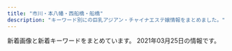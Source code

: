 ```yaml
---
title: "市川・本八幡・西船橋・船橋"
description: "キーワード別にの巨乳アジアン・チャイナエステ嬢情報をまとめました。"
---
```


新着画像と新着キーワードをまとめています。
2021年03月25日の情報です。

<DmmAffiliateIns />
<KeywordTable
  shops={
    [
    {
        "img_links": [],
        "keywords": {},
        "url": "https://colorful.iest.info/",
        "station": "JR\u897f\u8239\u6a4b\u99c5\u5317\u53e3",
        "name": "\u30ab\u30e9\u30d5\u30eb"
    },
    {
        "name": "V\u611bP",
        "keywords": {
            "E": 1,
            "90": 1,
            "86": 1,
            "C": 1,
            "87": 1,
            "88": 3,
            "D": 4
        },
        "url": "http://pinklady-esthe.net/",
        "img_links": [
            "http://pinklady-esthe.net/img/t6.jpg",
            "http://pinklady-esthe.net/img/t4.jpg",
            "http://pinklady-esthe.net/img/noo.png",
            "http://pinklady-esthe.net/img/t3.jpg",
            "http://pinklady-esthe.net/img/r3.jpg",
            "http://pinklady-esthe.net/img/stt1.jpg",
            "http://pinklady-esthe.net/img/st4.jpg",
            "http://pinklady-esthe.net/img/st5.jpg",
            "http://pinklady-esthe.net/img/st6.jpg",
            "http://pinklady-esthe.net/img/stt3.jpg",
            "http://pinklady-esthe.net/img/f1.jpg",
            "http://pinklady-esthe.net/img/st3.jpg",
            "http://pinklady-esthe.net/img/r1.jpg",
            "http://pinklady-esthe.net/img/t5.jpg",
            "http://pinklady-esthe.net/img/st2.jpg",
            "http://pinklady-esthe.net/img/no.png",
            "http://pinklady-esthe.net/img/st1.jpg",
            "http://pinklady-esthe.net/img/top.jpg",
            "http://pinklady-esthe.net/img/sm.jpg",
            "http://pinklady-esthe.net/img/t1.jpg",
            "http://pinklady-esthe.net/img/r4.jpg",
            "http://pinklady-esthe.net/img/r2.jpg",
            "http://pinklady-esthe.net/img/t2.jpg"
        ],
        "station": "JR\u8239\u6a4b\u99c5\u5317\u53e3"
    },
    {
        "url": "http://www.iyashinoumi.com/",
        "img_links": [
            "http://www.iyashinoumi.com/img/sTitle_left.png",
            "http://www.iyashinoumi.com/img/miss6sb.jpg",
            "http://www.iyashinoumi.com/img/sTitle_right.png",
            "http://www.iyashinoumi.com/img/tel1.png",
            "http://www.iyashinoumi.com/img/miss27sb.jpg",
            "http://www.iyashinoumi.com/img/miss7sb.jpg",
            "http://www.iyashinoumi.com/img/miss28sb.jpg",
            "http://www.iyashinoumi.com/img/miss25sb.jpg",
            "http://www.iyashinoumi.com/img/miss24sb.jpg",
            "http://www.iyashinoumi.com/img/miss7s.jpg"
        ],
        "station": "\u5e02\u5ddd\u99c5\u5317\u53e3",
        "keywords": {},
        "name": "\u7652\u3057\u306e\u6d77"
    },
    {
        "keywords": {
            "E": 5,
            "86": 2,
            "D": 1,
            "92": 2,
            "90": 2,
            "93": 1,
            "89": 1,
            "C": 4
        },
        "img_links": [
            "http://hinata.relaxnabi.com/css/main-left02.jpg",
            "http://hinata.relaxnabi.com/css/staff/staff00003.jpg",
            "http://hinata.relaxnabi.com/css/staff/staff-06.jpg",
            "http://hinata.relaxnabi.com/css/left.jpg",
            "http://hinata.relaxnabi.com/css/staff/staff-007.jpg",
            "http://hinata.relaxnabi.com/css/tel01.png",
            "http://hinata.relaxnabi.com/css/staff/staff-08-a.jpg",
            "http://hinata.relaxnabi.com/css/nav/nav-004.jpg",
            "http://hinata.relaxnabi.com/css/staff/staff17-a.jpg",
            "http://hinata.relaxnabi.com/css/nav/nav-001.jpg",
            "http://hinata.relaxnabi.com/css/nav/sub-004.jpg",
            "http://hinata.relaxnabi.com/css/staff/staff00001.jpg",
            "http://hinata.relaxnabi.com/css/staff/staff15.jpg",
            "http://hinata.relaxnabi.com/css/nav/nav-005.jpg",
            "http://hinata.relaxnabi.com/css/staff/staff15-a.jpg",
            "http://hinata.relaxnabi.com/css/button.jpg",
            "http://hinata.relaxnabi.com/css/nav/nav-002.jpg",
            "http://hinata.relaxnabi.com/css/staff/staff00001-a.jpg",
            "http://hinata.relaxnabi.com/css/staff/staff-08.jpg",
            "http://hinata.relaxnabi.com/css/osusume38.jpg",
            "http://hinata.relaxnabi.com/css/nav/sub-001.jpg",
            "http://hinata.relaxnabi.com/css/staff/staff00003-a.jpg",
            "http://hinata.relaxnabi.com/css/nav/nav-003.jpg",
            "http://hinata.relaxnabi.com/css/main-left03.jpg",
            "http://hinata.relaxnabi.com/css/staff/staff00004.jpg",
            "http://hinata.relaxnabi.com/css/right.jpg",
            "http://hinata.relaxnabi.com/css/nav/sub-005.jpg",
            "http://hinata.relaxnabi.com/css/nav/nav-006.jpg",
            "http://hinata.relaxnabi.com/css/top02.jpg",
            "http://hinata.relaxnabi.com/css/staff/staff-06-a.jpg",
            "http://hinata.relaxnabi.com/css/staff/staff-007-a.jpg",
            "http://hinata.relaxnabi.com/img/tiaowen.png",
            "http://hinata.relaxnabi.com/css/nav/sub-006.jpg",
            "http://hinata.relaxnabi.com/css/staff/staff00004-a.jpg",
            "http://hinata.relaxnabi.com/css/nav/sub-002.jpg",
            "http://hinata.relaxnabi.com/css/girls001.jpg",
            "http://hinata.relaxnabi.com/css/staff/staff17.jpg",
            "http://hinata.relaxnabi.com/css/nav/sub-003.jpg"
        ],
        "url": "http://hinata.relaxnabi.com/",
        "station": "JR\u8239\u6a4b\u99c5\u5317\u53e3",
        "name": "\u6696 \uff5eHinata\uff5e"
    },
    {
        "url": "http://www.diamond.mesthe.com/",
        "img_links": [
            "http://www.diamond.mesthe.com/files/003.jpg",
            "http://www.diamond.mesthe.com/img/top_option03.jpg",
            "http://www.diamond.mesthe.com/img/pickup.jpg",
            "http://www.diamond.mesthe.com/images/slider/1.jpg",
            "http://www.diamond.mesthe.com/files/001.jpg",
            "http://www.diamond.mesthe.com/files/005-02.jpg",
            "http://www.diamond.mesthe.com/files/001-02.jpg",
            "http://www.diamond.mesthe.com/img/ttl_news.png",
            "http://www.diamond.mesthe.com/files/002.jpg",
            "http://www.diamond.mesthe.com/img/tel.png",
            "http://www.diamond.mesthe.com/img/top_option01.jpg",
            "http://www.diamond.mesthe.com/images/slider/3.jpg",
            "http://www.diamond.mesthe.com/img/top_option04.jpg",
            "http://www.diamond.mesthe.com/files/003-02.jpg",
            "http://www.diamond.mesthe.com/files/004-02.jpg",
            "http://www.diamond.mesthe.com/images/slider/2.jpg",
            "http://www.diamond.mesthe.com/img/ttl_therapist.png",
            "http://www.diamond.mesthe.com/img/btn_side_mobile.jpg",
            "http://www.diamond.mesthe.com/files/004.jpg",
            "http://www.diamond.mesthe.com/img/btn_blog.png",
            "http://www.diamond.mesthe.com/img/goback.jpg",
            "http://www.diamond.mesthe.com/files/005.jpg",
            "http://www.diamond.mesthe.com/img/ttl_info.png",
            "http://www.diamond.mesthe.com/files/002-02.jpg"
        ],
        "name": "\u30c0\u30a4\u30e4\u30e2\u30f3\u30c9",
        "station": "JR\u897f\u8239\u6a4b\u99c5\u5357\u53e3",
        "keywords": {
            "87": 6,
            "D": 8,
            "86": 2,
            "88": 2,
            "C": 14
        }
    },
    {
        "name": "\u30ea\u30fc\u30d5",
        "station": "JR\u897f\u8239\u6a4b\u99c5\u5317\u53e3",
        "img_links": [],
        "url": "https://leaf-relax.com/",
        "keywords": {}
    },
    {
        "keywords": {},
        "station": "\u8239\u6a4b\u99c5\u5317\u53e3",
        "name": "COCO",
        "img_links": [],
        "url": "https://co.aoaoeo.com/"
    },
    {
        "station": "JR\u672c\u516b\u5e61\u99c5\u5357\u53e3",
        "url": "http://likiluto.xyz/",
        "name": "\u30d5\u30e9\u30ef\u30fc",
        "img_links": [
            "http://likiluto.xyz/style/images/sys.jpg",
            "http://likiluto.xyz/style/images/index-miru_03.jpg",
            "http://likiluto.xyz/style/images/t3.png",
            "http://likiluto.xyz/style/images/t6.jpg",
            "http://likiluto.xyz/uploads/210112/1-210112092150b1.jpg",
            "http://likiluto.xyz/style/images/s-bian.png",
            "http://likiluto.xyz/uploads/210304/1-210304151405b3.jpg",
            "http://likiluto.xyz/style/images/t4.jpg",
            "http://likiluto.xyz/uploads/210304/1-210304151524134.jpg",
            "http://likiluto.xyz/uploads/210112/1-21011209234CV.jpg",
            "http://likiluto.xyz/uploads/210112/1-2101120920292M.jpg",
            "http://likiluto.xyz/style/images/nav2-sta.png",
            "http://likiluto.xyz/style/images/index-miru_06.jpg",
            "http://likiluto.xyz/style/images/index-miru_18.jpg",
            "http://likiluto.xyz/style/images/nav-sys.jpg",
            "http://likiluto.xyz/uploads/201229/1-201229152000Y5.jpg",
            "http://likiluto.xyz/uploads/210112/1-210112092540164.jpg",
            "http://likiluto.xyz/style/images/t2.png"
        ],
        "keywords": {}
    },
    {
        "keywords": {
            "86": 8,
            "90": 1,
            "88": 4,
            "G": 3,
            "E": 9,
            "87": 1,
            "85": 2,
            "F": 4,
            "\u4e73": 3,
            "D": 9
        },
        "img_links": [
            "https://iris.ests.jp/images/room4.jpg",
            "https://iris.ests.jp/photos/sites/58/2021/01/2021011400321756.jpeg",
            "https://iris.ests.jp/photos/sites/58/2021/03/2021030317205889.jpeg",
            "https://iris.ests.jp/photos/sites/58/2021/02/2021020602145777.jpeg",
            "https://iris.ests.jp/images/room1.jpg",
            "https://iris.ests.jp/photos/sites/58/2021/01/2021011318242314.jpeg",
            "https://iris.ests.jp/photos/sites/58/2021/03/2021030317245283.jpeg",
            "https://iris.ests.jp/photos/sites/58/2021/02/2021020921385968.jpeg",
            "https://iris.ests.jp/images/top.jpg",
            "https://iris.ests.jp/photos/sites/58/2021/03/2021031811391075.jpg",
            "https://iris.ests.jp/photos/sites/58/2021/02/2021021112330154.jpeg",
            "https://iris.ests.jp/images/s_staff.jpg",
            "https://iris.ests.jp/images/s_news.jpg",
            "https://iris.ests.jp/photos/sites/58/2021/02/2021021619160576.jpeg",
            "https://iris.ests.jp/photos/sites/58/2020/11/2020111615332290.jpeg",
            "https://iris.ests.jp/photos/sites/58/2021/02/2021022616053881.jpeg",
            "https://iris.ests.jp/photos/sites/58/2021/02/2021020600482622.jpeg",
            "https://iris.ests.jp/photos/sites/58/2021/03/2021032300210371.jpeg",
            "https://iris.ests.jp/photos/sites/58/2021/03/2021031915340582.jpeg",
            "https://iris.ests.jp/images/staff0.jpg",
            "http://iris2.a5.reraku.work/upload/sites/58/2021/03/2021032600463983-302x403.jpeg",
            "https://iris.ests.jp/photos/sites/58/2021/01/2021011316255079.jpeg",
            "https://iris.ests.jp/images/room2.jpg",
            "https://iris.ests.jp/images/twitter.jpg",
            "https://iris.ests.jp/photos/sites/58/2021/03/2021032600463983.jpeg",
            "https://iris.ests.jp/photos/sites/58/2020/11/2020111616103718.jpeg",
            "https://iris.ests.jp/images/paypay.jpg",
            "https://iris.ests.jp/images/room3.jpg"
        ],
        "url": "https://iris.ests.jp/",
        "name": "\u30a2\u30a4\u30ea",
        "station": "JR\u897f\u8239\u6a4b\u99c5\u5317\u53e3"
    },
    {
        "name": "\u7652\u3057\u306e\u5fc3",
        "keywords": {
            "88": 1,
            "92": 3,
            "E": 2,
            "89": 1,
            "D": 4,
            "C": 2,
            "F": 1,
            "90": 1
        },
        "station": "JR\u8239\u6a4b\u99c5\u5317\u53e3",
        "url": "http://iyasi.relaxnabi.com/",
        "img_links": [
            "http://iyasi.relaxnabi.com/css/staff/staff-03-b.jpg",
            "http://iyasi.relaxnabi.com/css/staff/staff-02.jpg",
            "http://iyasi.relaxnabi.com/css/staff/staff52.jpg",
            "http://iyasi.relaxnabi.com/css/top04-left.jpg",
            "http://iyasi.relaxnabi.com/css/staff/staff007.jpg",
            "http://iyasi.relaxnabi.com/css/staff/naiyo02.jpg",
            "http://iyasi.relaxnabi.com/css/staff/staff51-a.jpg",
            "http://iyasi.relaxnabi.com/css/staff/staff024.jpg",
            "http://iyasi.relaxnabi.com/css/top0004-right.jpg",
            "http://iyasi.relaxnabi.com/css/nav/nav-002.png",
            "http://iyasi.relaxnabi.com/css/nav/nav-006.png",
            "http://iyasi.relaxnabi.com/css/staff/staff024-a.jpg",
            "http://iyasi.relaxnabi.com/css/staff/staff024-d.jpg",
            "http://iyasi.relaxnabi.com/css/top03.jpg",
            "http://iyasi.relaxnabi.com/css/nav/nav-003.png",
            "http://iyasi.relaxnabi.com/css/staff/staff-01-a.jpg",
            "http://iyasi.relaxnabi.com/css/staff/staff-03.jpg",
            "http://iyasi.relaxnabi.com/css/nav/nav-004.png",
            "http://iyasi.relaxnabi.com/css/nav/nav-001.png",
            "http://iyasi.relaxnabi.com/css/staff/staff-01.jpg",
            "http://iyasi.relaxnabi.com/css/staff/staff024-b.jpg",
            "http://iyasi.relaxnabi.com/css/staff/staff52-a.jpg",
            "http://iyasi.relaxnabi.com/css/staff/staff-02-a.jpg",
            "http://iyasi.relaxnabi.com/css/staff/staff53.jpg",
            "http://iyasi.relaxnabi.com/css/c-0007.jpg",
            "http://iyasi.relaxnabi.com/css/staff/staff-03-a.jpg",
            "http://iyasi.relaxnabi.com/css/nav/nav-005.png",
            "http://iyasi.relaxnabi.com/css/top01.jpg",
            "http://iyasi.relaxnabi.com/css/staff/staff024-c.jpg",
            "http://iyasi.relaxnabi.com/css/staff/naiyo01.jpg",
            "http://iyasi.relaxnabi.com/css/tel09.png",
            "http://iyasi.relaxnabi.com/css/staff/staff49-a.jpg",
            "http://iyasi.relaxnabi.com/css/staff/staff007-b.jpg",
            "http://iyasi.relaxnabi.com/css/staff/staff49.jpg",
            "http://iyasi.relaxnabi.com/css/staff/staff51.jpg",
            "http://iyasi.relaxnabi.com/css/staff/staff007-a.jpg",
            "http://iyasi.relaxnabi.com/css/staff/staff53-a.jpg",
            "http://iyasi.relaxnabi.com/css/recurit10.jpg"
        ]
    },
    {
        "url": "http://nigyohime.ebb.jp/",
        "keywords": {
            "83": 6,
            "C": 6,
            "86": 12
        },
        "img_links": [
            "http://nigyohime.ebb.jp/b_girl.png",
            "http://nigyohime.ebb.jp/2/uploadimg/1615431233.jpg",
            "http://nigyohime.ebb.jp/2/uploadimg/1606276829.jpg",
            "http://nigyohime.ebb.jp/ditu2.jpg",
            "http://nigyohime.ebb.jp/3.jpg",
            "http://nigyohime.ebb.jp/2/uploadimg/1606276885.jpg",
            "http://nigyohime.ebb.jp/2/uploadimg/1610266405.jpg",
            "http://nigyohime.ebb.jp/4.jpg",
            "http://nigyohime.ebb.jp/2/uploadimg/1606276938.jpg",
            "http://nigyohime.ebb.jp/line.png",
            "http://nigyohime.ebb.jp/staff_t.jpg",
            "http://nigyohime.ebb.jp/b_news.png",
            "http://nigyohime.ebb.jp/1.jpg",
            "http://nigyohime.ebb.jp/top.jpg",
            "http://nigyohime.ebb.jp/2.jpg"
        ],
        "station": "JR\u5e02\u5ddd\u99c5\u5357\u53e3",
        "name": "\u4eba\u9b5a\u59eb"
    },
    {
        "station": "\u897f\u8239\u6a4b\u99c5",
        "url": "http://ariel.esthe.me/",
        "img_links": [],
        "keywords": {},
        "name": "Ariel\u30fb\u30a2\u30ea\u30a8\u30eb"
    },
    {
        "station": "JR\u672c\u516b\u5e61\u99c5\u5357\u53e3",
        "img_links": [
            "http://yelaixang.sweet-relaxation.com/img/cast/nina-03.jpg",
            "http://yelaixang.sweet-relaxation.com/img/cast/nana-02.jpg",
            "http://yelaixang.sweet-relaxation.com/img/slick/sl-7.jpg",
            "http://yelaixang.sweet-relaxation.com/img/cast/miya-01.jpg",
            "http://yelaixang.sweet-relaxation.com/img/slick/sl-3.jpg",
            "http://yelaixang.sweet-relaxation.com/img/cast/key-01.jpg",
            "http://yelaixang.sweet-relaxation.com/img/cast/nana-03.jpg",
            "http://yelaixang.sweet-relaxation.com/img/slick/sl-2.jpg",
            "http://yelaixang.sweet-relaxation.com/img/slick/sl-5.jpg",
            "http://yelaixang.sweet-relaxation.com/img/cast/key-02.jpg",
            "http://yelaixang.sweet-relaxation.com/img/slick/sl-4.jpg",
            "http://yelaixang.sweet-relaxation.com/img/slick/sl-6.jpg",
            "http://yelaixang.sweet-relaxation.com/img/interior/uc.jpg",
            "http://yelaixang.sweet-relaxation.com/img/cast/nina-01.jpg",
            "http://yelaixang.sweet-relaxation.com/img/cast/key-03.jpg",
            "http://yelaixang.sweet-relaxation.com/img/cast/nina-02.jpg",
            "http://yelaixang.sweet-relaxation.com/img/cast/nana-01.jpg",
            "http://yelaixang.sweet-relaxation.com/img/slick/sl-1.jpg",
            "http://yelaixang.sweet-relaxation.com/img/cast/miya-03.jpg",
            "http://yelaixang.sweet-relaxation.com/img/cast/miya-02.jpg"
        ],
        "url": "http://yelaixang.sweet-relaxation.com/",
        "name": "\u591c\u6765\u9999\uff5eYe Lai Xang\uff5e",
        "keywords": {}
    },
    {
        "img_links": [
            "http://www.nekomusume.relax-hp.com/img/nav-005.png",
            "http://www.nekomusume.relax-hp.com/files/006.jpg",
            "http://www.nekomusume.relax-hp.com/img/stb.jpg",
            "http://www.nekomusume.relax-hp.com/files/001.jpg",
            "http://www.nekomusume.relax-hp.com/img/top01.png",
            "http://www.nekomusume.relax-hp.com/files/008.jpg",
            "http://www.nekomusume.relax-hp.com/img/nav-002.png",
            "http://www.nekomusume.relax-hp.com/img/stt.jpg",
            "http://www.nekomusume.relax-hp.com/img/nav-003.png",
            "http://www.nekomusume.relax-hp.com/img/nav-006.png",
            "http://www.nekomusume.relax-hp.com/img/tel.png",
            "http://www.nekomusume.relax-hp.com/img/nav-001.png",
            "http://www.nekomusume.relax-hp.com/img/nav-004.png"
        ],
        "url": "http://www.nekomusume.relax-hp.com/",
        "keywords": {
            "D": 3,
            "86": 2,
            "87": 1
        },
        "name": "\u732b\u5a18",
        "station": "JR\u897f\u8239\u6a4b\u99c5\u5357\u53e3"
    },
    {
        "station": "JR\u897f\u8239\u6a4b\u99c5\u5357\u53e3",
        "name": "\u82b1\u706b",
        "url": "http://nishifunabashi.xyz/",
        "keywords": {
            "C": 7
        },
        "img_links": [
            "http://nishifunabashi.xyz/images/yumi1.jpg",
            "http://nishifunabashi.xyz/images/n2.jpg",
            "http://nishifunabashi.xyz/images/i1.jpg",
            "http://nishifunabashi.xyz/images/g1.jpg",
            "http://nishifunabashi.xyz/images/r04.jpg",
            "http://nishifunabashi.xyz/images/i3.jpg",
            "http://nishifunabashi.xyz/images/kina2.jpg",
            "http://nishifunabashi.xyz/images/pickt.png",
            "http://nishifunabashi.xyz/images/moe1.jpg",
            "http://nishifunabashi.xyz/images/chun3.jpg",
            "http://nishifunabashi.xyz/images/yumi2.jpg",
            "http://nishifunabashi.xyz/images/g015.jpg",
            "http://nishifunabashi.xyz/images/moe2.jpg",
            "http://nishifunabashi.xyz/images/kina.jpg",
            "http://nishifunabashi.xyz/images/chun2.jpg",
            "http://nishifunabashi.xyz/images/sla1.jpg",
            "http://nishifunabashi.xyz/images/rumi2.jpg",
            "http://nishifunabashi.xyz/images/rie.jpg",
            "http://nishifunabashi.xyz/images/r02.jpg",
            "http://nishifunabashi.xyz/images/ga.jpg",
            "http://nishifunabashi.xyz/images/m2.jpg",
            "http://nishifunabashi.xyz/images/mio1.jpg",
            "http://nishifunabashi.xyz/images/g15.jpg",
            "http://nishifunabashi.xyz/images/ga1.jpg",
            "http://nishifunabashi.xyz/images/rie2.jpg",
            "http://nishifunabashi.xyz/images/m1.jpg",
            "http://nishifunabashi.xyz/images/rumi3.jpg",
            "http://nishifunabashi.xyz/images/top.png",
            "http://nishifunabashi.xyz/images/miho.jpg",
            "http://nishifunabashi.xyz/images/g0.jpg",
            "http://nishifunabashi.xyz/images/moe.jpg",
            "http://nishifunabashi.xyz/images/mio2.jpg",
            "http://nishifunabashi.xyz/images/rie1.jpg",
            "http://nishifunabashi.xyz/images/tite-staff.png",
            "http://nishifunabashi.xyz/images/i2.jpg",
            "http://nishifunabashi.xyz/images/g01.jpg",
            "http://nishifunabashi.xyz/images/g001.jpg",
            "http://nishifunabashi.xyz/images/r01.jpg",
            "http://nishifunabashi.xyz/images/n3.jpg",
            "http://nishifunabashi.xyz/images/miu1.jpg",
            "http://nishifunabashi.xyz/images/chun1.jpg",
            "http://nishifunabashi.xyz/images/miho2.jpg",
            "http://nishifunabashi.xyz/images/sla3.jpg",
            "http://nishifunabashi.xyz/images/yumi3.jpg",
            "http://nishifunabashi.xyz/images/baner.jpg",
            "http://nishifunabashi.xyz/images/kina1.jpg",
            "http://nishifunabashi.xyz/images/sla2.jpg",
            "http://nishifunabashi.xyz/images/n1.jpg",
            "http://nishifunabashi.xyz/images/g32.jpg",
            "http://nishifunabashi.xyz/images/rumi1.jpg",
            "http://nishifunabashi.xyz/images/gat.png",
            "http://nishifunabashi.xyz/images/miu.jpg",
            "http://nishifunabashi.xyz/images/mio.jpg",
            "http://nishifunabashi.xyz/images/g33.jpg",
            "http://nishifunabashi.xyz/images/mobile.png",
            "http://nishifunabashi.xyz/images/r03.jpg",
            "http://nishifunabashi.xyz/images/newt.png"
        ]
    },
    {
        "keywords": {},
        "img_links": [],
        "station": "JR\u897f\u8239\u6a4b\u99c5\u5317\u53e3",
        "name": "\u30d7\u30ea\u30f3\u30bb\u30b9",
        "url": "https://prince.iest.info/"
    },
    {
        "url": "http://es-suzune.com/",
        "name": "\u9234\u97f3-\u3059\u305a\u306d-",
        "img_links": [
            "http://es-suzune.com/images/store/02.jpg",
            "http://es-suzune.com/staffPhoto/b20210216224004.jpg",
            "http://es-suzune.com/staffPhoto/s20210217223841.jpg",
            "http://es-suzune.com/staffPhoto/s20210310163414.jpg",
            "http://es-suzune.com/staffPhoto/b20210310163333.jpg",
            "http://es-suzune.com/images/access/01.png",
            "http://es-suzune.com/staffPhoto/s20210310163333.jpg",
            "http://es-suzune.com/staffPhoto/s20210321205259.jpg",
            "http://es-suzune.com/uploadfiles/images/chuntian3_%E5%89%AF%E6%9C%AC.jpg",
            "http://es-suzune.com/staffPhoto/s20200827113054.jpg",
            "http://es-suzune.com/staffPhoto/s20201007170536.jpg",
            "http://es-suzune.com/images/showIndex.jpg",
            "http://es-suzune.com/images/store/01.jpg",
            "http://es-suzune.com/staffPhoto/b20200827113545.jpg",
            "http://es-suzune.com/staffPhoto/b20200827113331.jpg",
            "http://es-suzune.com/images/access/05.png",
            "http://es-suzune.com/images/showContent.jpg",
            "http://es-suzune.com/staffPhoto/s20210310164226.jpg",
            "http://es-suzune.com/staffPhoto/s20210219195907.jpg",
            "http://es-suzune.com/staffPhoto/b20210219195907.jpg",
            "http://es-suzune.com/staffPhoto/s20210309194151.jpg",
            "http://es-suzune.com/staffPhoto/s20210217223637.jpg",
            "http://es-suzune.com/staffPhoto/s20210312135744.jpg",
            "http://es-suzune.com/images/access/02.png",
            "http://es-suzune.com/uploadfiles/images/campaignEsSuzune1.jpg",
            "http://es-suzune.com/staffPhoto/b20191115141808.jpg",
            "http://es-suzune.com/staffPhoto/s20210217223343.jpg",
            "http://es-suzune.com/staffPhoto/b20210312135744.jpg",
            "http://es-suzune.com/uploadfiles/images/chuntian1_%E5%89%AF%E6%9C%AC.jpg",
            "http://es-suzune.com/staffPhoto/b20210321204814.jpg",
            "http://es-suzune.com/staffPhoto/s20200724144036.jpg",
            "http://es-suzune.com/staffPhoto/s20210309194137.jpg",
            "http://es-suzune.com/images/access/03.png",
            "http://es-suzune.com/staffPhoto/b20201007170432.jpg",
            "http://es-suzune.com/images/store/04.jpg",
            "http://es-suzune.com/staffPhoto/s20210323171743.jpg",
            "http://es-suzune.com/staffPhoto/s20200827113331.jpg",
            "http://es-suzune.com/staffPhoto/s20210217223611.jpg",
            "http://es-suzune.com/staffPhoto/b20200827113054.jpg",
            "http://es-suzune.com/staffPhoto/b20210103222814.jpg",
            "http://es-suzune.com/staffPhoto/s20191115141808.jpg",
            "http://es-suzune.com/staffPhoto/s20210219195922.jpg",
            "http://es-suzune.com/staffPhoto/s20210103222814.jpg",
            "http://es-suzune.com/staffPhoto/s20201007170432.jpg",
            "http://es-suzune.com/staffPhoto/s20200724144017.jpg",
            "http://es-suzune.com/staffPhoto/s20210103222830.jpg",
            "http://es-suzune.com/staffPhoto/s20210219195936.jpg",
            "http://es-suzune.com/staffPhoto/s20210216224004.jpg",
            "http://es-suzune.com/staffPhoto/b20210323171743.jpg",
            "http://es-suzune.com/staffPhoto/s20210217223442.jpg",
            "http://es-suzune.com/staffPhoto/s20210321204814.jpg",
            "http://es-suzune.com/staffPhoto/b20200724144017.jpg",
            "http://es-suzune.com/images/store/03.jpg",
            "http://es-suzune.com/staffPhoto/b20210309194137.jpg",
            "http://es-suzune.com/uploadfiles/images/courseEsSuzune.jpg",
            "http://es-suzune.com/staffPhoto/s20200827113545.jpg"
        ],
        "keywords": {
            "F": 2,
            "E": 2,
            "\u30bb\u30af\u30b7\u30fc": 5
        },
        "station": "JR\u897f\u8239\u6a4b\u99c5\u5357\u53e3"
    },
    {
        "img_links": [
            "http://www.yumegokoro.esjp.info/images/barRecruit.png",
            "http://www.yumegokoro.esjp.info/files/004-03.jpg",
            "http://www.yumegokoro.esjp.info/files/004-02.jpg",
            "http://www.yumegokoro.esjp.info/files/021-02.jpg",
            "http://www.yumegokoro.esjp.info/files/020-03.jpg",
            "http://www.yumegokoro.esjp.info/files/004.jpg",
            "http://www.yumegokoro.esjp.info/files/019.jpg",
            "http://www.yumegokoro.esjp.info/files/011-02.jpg",
            "http://www.yumegokoro.esjp.info/files/011.jpg",
            "http://www.yumegokoro.esjp.info/files/014-02.jpg",
            "http://www.yumegokoro.esjp.info/files/019-03.jpg",
            "http://www.yumegokoro.esjp.info/files/013.jpg",
            "http://www.yumegokoro.esjp.info/files/017-03.jpg",
            "http://www.yumegokoro.esjp.info/files/011-03.jpg",
            "http://www.yumegokoro.esjp.info/files/017-02.jpg",
            "http://www.yumegokoro.esjp.info/files/014.jpg",
            "http://www.yumegokoro.esjp.info/files/002-03.jpg",
            "http://www.yumegokoro.esjp.info/images/barProfileSche.png",
            "http://www.yumegokoro.esjp.info/files/002.jpg",
            "http://www.yumegokoro.esjp.info/images/barSchedule.png",
            "http://www.yumegokoro.esjp.info/files/012-03.jpg",
            "http://www.yumegokoro.esjp.info/files/019-02.jpg",
            "http://www.yumegokoro.esjp.info/files/014-03.jpg",
            "http://www.yumegokoro.esjp.info/images/time.png",
            "http://www.yumegokoro.esjp.info/images/contentBottom.jpg",
            "http://www.yumegokoro.esjp.info/files/012-02.jpg",
            "http://www.yumegokoro.esjp.info/images/header.png",
            "http://www.yumegokoro.esjp.info/files/021-03.jpg",
            "http://www.yumegokoro.esjp.info/images/barTherapist.png",
            "http://www.yumegokoro.esjp.info/files/012.jpg",
            "http://www.yumegokoro.esjp.info/files/013-03.jpg",
            "http://www.yumegokoro.esjp.info/images/barLink.png",
            "http://www.yumegokoro.esjp.info/images/barProfile.png",
            "http://www.yumegokoro.esjp.info/files/002-02.jpg",
            "http://www.yumegokoro.esjp.info/images/btnTop.png",
            "http://www.yumegokoro.esjp.info/files/013-02.jpg",
            "http://www.yumegokoro.esjp.info/files/020.jpg",
            "http://www.yumegokoro.esjp.info/files/021.jpg",
            "http://www.yumegokoro.esjp.info/images/backBtn.png",
            "http://www.yumegokoro.esjp.info/images/barSystem.png",
            "http://www.yumegokoro.esjp.info/images/concept.png",
            "http://www.yumegokoro.esjp.info/files/017.jpg",
            "http://www.yumegokoro.esjp.info/images/barAccess.png",
            "http://www.yumegokoro.esjp.info/files/020-02.jpg"
        ],
        "station": "JR\u8239\u6a4b\u99c5\u5317\u53e3",
        "name": "Pink Love",
        "url": "http://www.yumegokoro.esjp.info/",
        "keywords": {
            "D": 40,
            "88": 4,
            "87": 36
        }
    },
    {
        "img_links": [
            "http://www.dokidoki.esjp.info/img/lint.jpg",
            "http://www.dokidoki.esjp.info/img/top.jpg",
            "http://www.dokidoki.esjp.info/img/rot.jpg",
            "http://www.dokidoki.esjp.info/files/011.jpg",
            "http://www.dokidoki.esjp.info/img/eve.jpg",
            "http://www.dokidoki.esjp.info/img/stat.jpg",
            "http://www.dokidoki.esjp.info/img/rect.jpg",
            "http://www.dokidoki.esjp.info/files/002.jpg",
            "http://www.dokidoki.esjp.info/files/001.jpg",
            "http://www.dokidoki.esjp.info/files/007.jpg",
            "http://www.dokidoki.esjp.info/files/010.jpg",
            "http://www.dokidoki.esjp.info/img/acct.jpg",
            "http://www.dokidoki.esjp.info/files/004.jpg",
            "http://www.dokidoki.esjp.info/img/noo.png",
            "http://www.dokidoki.esjp.info/img/syst.jpg",
            "http://www.dokidoki.esjp.info/img/fla.jpg",
            "http://www.dokidoki.esjp.info/img/stal.png",
            "http://www.dokidoki.esjp.info/img/nn.jpg"
        ],
        "station": "JR\u8239\u6a4b\u99c5\u5317\u53e3",
        "url": "http://www.dokidoki.esjp.info/",
        "keywords": {
            "D": 5,
            "C": 1,
            "87": 5,
            "86": 1
        },
        "name": "\u30c9\u30ad\u30c9\u30ad\u30cf\u30cb\u30fc"
    },
    {
        "name": "\u8309\u8389\u82b1",
        "img_links": [],
        "station": "\u4eac\u6210\u8239\u6a4b\u99c5",
        "keywords": {},
        "url": "http://sminfvnda.xyz/"
    },
    {
        "img_links": [
            "http://hanaoto.pw/images/nana1.jpg",
            "http://hanaoto.pw/images/a02.jpg",
            "http://hanaoto.pw/images/g6.jpg",
            "http://hanaoto.pw/images/la.jpg",
            "http://hanaoto.pw/images/g2.jpg",
            "http://hanaoto.pw/images/ami1.jpg",
            "http://hanaoto.pw/images/flash3.jpg",
            "http://hanaoto.pw/images/maga1.jpg",
            "http://hanaoto.pw/images/tel.png",
            "http://hanaoto.pw/images/flash.jpg",
            "http://hanaoto.pw/images/aa1.jpg",
            "http://hanaoto.pw/images/maga.jpg",
            "http://hanaoto.pw/images/mobile.png",
            "http://hanaoto.pw/images/am1.jpg",
            "http://hanaoto.pw/images/hh1.jpg",
            "http://hanaoto.pw/images/flash4.jpg",
            "http://hanaoto.pw/images/flash5.jpg",
            "http://hanaoto.pw/images/sptel.png"
        ],
        "url": "http://hanaoto.pw/",
        "keywords": {
            "C": 16
        },
        "station": "JR\u897f\u8239\u6a4b\u99c5\u5357\u53e3",
        "name": "NEW \u82b1\u30ce\u97f3"
    },
    {
        "keywords": {
            "85": 71,
            "87": 23,
            "83": 23,
            "E": 48,
            "F": 50,
            "88": 48,
            "84": 25,
            "D": 169,
            "C": 69,
            "89": 25,
            "86": 100
        },
        "name": "\u30a2\u30ed\u30de\u30ab\u30d5\u30a7\uff5eAroma cafe\uff5e",
        "img_links": [
            "https://aroma-cafe.xyz.mn/photos/sites/24/2021/03/2021030711195531.jpg",
            "https://aroma-cafe.xyz.mn/images/s_link.jpg",
            "https://aroma-cafe.xyz.mn/images/new.jpg",
            "https://aroma-cafe.xyz.mn/photos/sites/24/2021/02/2021021016025433.jpg",
            "https://aroma-cafe.xyz.mn/images/news_bj2.jpg",
            "https://aroma-cafe.xyz.mn/images/tel.jpg",
            "https://aroma-cafe.xyz.mn/photos/sites/24/2021/03/2021032414462934.jpg",
            "https://aroma-cafe.xyz.mn/photos/sites/24/2021/02/2021021016014439.jpg",
            "https://aroma-cafe.xyz.mn/images/ac.jpg",
            "https://aroma-cafe.xyz.mn/photos/sites/24/2021/03/2021031215484691.jpg",
            "https://aroma-cafe.xyz.mn/images/room4.jpg",
            "https://aroma-cafe.xyz.mn/images/room3.jpg",
            "https://aroma-cafe.xyz.mn/photos/sites/24/2021/03/2021030711195689.jpg",
            "https://aroma-cafe.xyz.mn/photos/sites/24/2021/02/2021021015592731.jpg",
            "https://aroma-cafe.xyz.mn/photos/sites/24/2021/02/2021022318245015.jpg",
            "https://aroma-cafe.xyz.mn/images/mobile.jpg",
            "https://aroma-cafe.xyz.mn/photos/sites/24/2021/02/2021021016061177.jpg",
            "https://aroma-cafe.xyz.mn/images/room1.jpg",
            "https://aroma-cafe.xyz.mn/photos/sites/24/2021/02/2021022318245110.jpg",
            "https://aroma-cafe.xyz.mn/photos/sites/24/2021/02/2021021015510397.jpg",
            "https://aroma-cafe.xyz.mn/images/s1.jpg",
            "https://aroma-cafe.xyz.mn/photos/sites/24/2021/02/2021022416282323.jpg",
            "https://aroma-cafe.xyz.mn/images/room2.jpg",
            "https://aroma-cafe.xyz.mn/images/s_news.jpg",
            "https://aroma-cafe.xyz.mn/images/s2.jpg",
            "https://aroma-cafe.xyz.mn/images/s_face.jpg",
            "https://aroma-cafe.xyz.mn/photos/sites/24/2021/02/2021021015445228.jpg",
            "https://aroma-cafe.xyz.mn/images/s_staff.jpg",
            "https://aroma-cafe.xyz.mn/images/top.jpg"
        ],
        "url": "https://aroma-cafe.xyz.mn/",
        "station": "\u897f\u8239\u6a4b\u99c5"
    },
    {
        "keywords": {
            "C": 24,
            "83": 6,
            "85": 6,
            "E": 6,
            "87": 8,
            "D": 22,
            "G": 6,
            "F": 8,
            "88": 8,
            "91": 2,
            "86": 4
        },
        "url": "http://junpu.xyz.mn/",
        "name": "\u30a8\u30ec\u30ca\u30c9\u30fc\u30eb",
        "img_links": [
            "http://junpu.xyz.mn/images/r3.jpg",
            "http://junpu.xyz.mn/images/r2.jpg",
            "http://junpu.xyz.mn/photos/sites/129/2019/10/2019102512010655.jpg",
            "http://junpu.xyz.mn/photos/sites/129/2019/11/2019112612382247-450x675.jpg",
            "http://junpu.xyz.mn/photos/sites/129/2019/07/2019072615361857.jpg",
            "http://junpu.xyz.mn/images/end.png",
            "http://junpu.xyz.mn/photos/sites/129/2019/09/2019091210372889.jpg",
            "http://junpu.xyz.mn/images/top.jpg",
            "http://junpu.xyz.mn/photos/sites/129/2020/07/2020070311075192.jpg",
            "http://junpu.xyz.mn/photos/sites/129/2021/01/2021011113081255.jpg",
            "http://junpu.xyz.mn/images/s_news.jpg",
            "http://junpu.xyz.mn/images/line2.jpg",
            "http://junpu.xyz.mn/images/r1.jpg",
            "http://junpu.xyz.mn/photos/sites/129/2019/09/2019090515262527.jpg",
            "http://junpu.xyz.mn/photos/sites/129/2019/11/2019112612382247.jpg",
            "http://junpu.xyz.mn/images/r4.jpg",
            "http://junpu.xyz.mn/photos/sites/129/2021/03/2021032413335454.jpg",
            "http://junpu.xyz.mn/photos/sites/129/2021/02/2021020114034474.jpg",
            "http://junpu.xyz.mn/photos/sites/129/2021/02/2021022317462851.jpg"
        ],
        "station": "\u897f\u8239\u6a4b\u99c5"
    },
    {
        "name": "\u304a\u5e30\u308ababy",
        "station": "JR\u897f\u8239\u6a4b\u99c5\u5357\u53e3",
        "img_links": [
            "http://es-cupid.work/_src/54101964/slider3_20201209160139119.jpg",
            "http://es-cupid.work/_src/54101909/_k3_4082.jpg",
            "http://es-cupid.work/_src/54279149/wechatimg234.jpg",
            "http://es-cupid.work/_src/54101911/wechatimg198_20190126093224863.jpg",
            "http://es-cupid.work/_src/54101956/navinavi_02.png",
            "http://es-cupid.work/_src/54101959/cam.jpg",
            "http://es-cupid.work/_src/54101958/cam.jpg",
            "http://es-cupid.work/_src/54101963/slider2_20201209160139115.jpg",
            "http://es-cupid.work/_src/54102173/wechatimg87_20210310150723406.jpg",
            "http://es-cupid.work/_src/54102203/wechatimg86_20210310150723367.jpg",
            "http://es-cupid.work/_src/54101965/slider1_20201209160139057.jpg",
            "http://es-cupid.work/_src/54101949/slider5_20201209160139125.jpg",
            "http://es-cupid.work/_src/54279148/wechatimg234.jpg",
            "http://es-cupid.work/_src/54102172/wechatimg87_20210310150723406.jpg",
            "http://es-cupid.work/_src/54101968/wechatimg86_20210310150723367.jpg",
            "http://es-cupid.work/_src/54101954/navinavi_01.png",
            "http://es-cupid.work/_src/54102042/baby.png"
        ],
        "url": "http://es-cupid.work/",
        "keywords": {}
    },
    {
        "name": "\u30d5\u30a7\u30a2\u30ea\u30fc",
        "img_links": [
            "http://www.club.relaxjp.info/images/rec1.png",
            "http://www.club.relaxjp.info/images/b1.jpg",
            "http://www.club.relaxjp.info/images/b2.jpg",
            "http://www.club.relaxjp.info/files/009-02.jpg",
            "http://www.club.relaxjp.info/images/int1.png",
            "http://www.club.relaxjp.info/files/014-02.jpg",
            "http://www.club.relaxjp.info/images/ta.jpg",
            "http://www.club.relaxjp.info/files/009.jpg",
            "http://www.club.relaxjp.info/files/014.jpg",
            "http://www.club.relaxjp.info/files/013.jpg",
            "http://www.club.relaxjp.info/images/head.jpg",
            "http://www.club.relaxjp.info/images/rec2.png",
            "http://www.club.relaxjp.info/images/sys2.png",
            "http://www.club.relaxjp.info/images/link_t.png",
            "http://www.club.relaxjp.info/files/015.jpg",
            "http://www.club.relaxjp.info/images/int2.png",
            "http://www.club.relaxjp.info/images/staff_t.png",
            "http://www.club.relaxjp.info/images/sys1.png",
            "http://www.club.relaxjp.info/images/mobile.jpg",
            "http://www.club.relaxjp.info/files/007-02.jpg",
            "http://www.club.relaxjp.info/files/004-02.jpg",
            "http://www.club.relaxjp.info/files/015-02.jpg",
            "http://www.club.relaxjp.info/images/sys3.png",
            "http://www.club.relaxjp.info/files/004.jpg",
            "http://www.club.relaxjp.info/images/interior_t.png",
            "http://www.club.relaxjp.info/files/007.jpg",
            "http://www.club.relaxjp.info/files/013-02.jpg",
            "http://www.club.relaxjp.info/images/line.png"
        ],
        "station": "JR\u672c\u516b\u5e61\u99c5\u5317\u53e3",
        "url": "http://www.club.relaxjp.info/",
        "keywords": {
            "C": 1,
            "87": 5,
            "86": 1,
            "D": 5
        }
    },
    {
        "station": "JR\u8239\u6a4b\u99c5",
        "url": "http://hi-msg.com/moonlove/",
        "name": "\u6708\u306e\u604b",
        "img_links": [
            "http://hi-msg.com/moonlove/img/head.png",
            "http://hi-msg.com/moonlove/img/staff-list.png",
            "http://hi-msg.com/moonlove/img/p-2.jpg",
            "http://hi-msg.com/moonlove/img/fla-1.jpg",
            "http://hi-msg.com/moonlove/img/p-12.jpg",
            "http://hi-msg.com/moonlove/img/fla-2.jpg",
            "http://hi-msg.com/moonlove/img/p-10.jpg",
            "http://hi-msg.com/moonlove/img/botton.png",
            "http://hi-msg.com/moonlove/img/p-3.jpg"
        ],
        "keywords": {}
    },
    {
        "img_links": [
            "http://p-lady.work/images/23.jpg",
            "http://p-lady.work/images/10.jpg",
            "http://p-lady.work/images/rec2.jpg",
            "http://p-lady.work/images/16.jpg",
            "http://p-lady.work/images/26.jpg",
            "http://p-lady.work/images/tg.jpg",
            "http://p-lady.work/img/rika1.jpg",
            "http://p-lady.work/images/32.jpg",
            "http://p-lady.work/img/anna1.jpg",
            "http://p-lady.work/img/eri1.jpg",
            "http://p-lady.work/images/20.jpg",
            "http://p-lady.work/staff/reiko.jpg",
            "http://p-lady.work/images/ac1.jpg",
            "http://p-lady.work/images/21.jpg",
            "http://p-lady.work/images/int1.jpg",
            "http://p-lady.work/img/mimi1.jpg",
            "http://p-lady.work/img/kana1.jpg",
            "http://p-lady.work/img/nanami1.jpg",
            "http://p-lady.work/staff/mimi.jpg",
            "http://p-lady.work/img/mirai1.jpg",
            "http://p-lady.work/images/33.jpg",
            "http://p-lady.work/staff/nanami.jpg",
            "http://p-lady.work/staff/rena.jpg",
            "http://p-lady.work/img/rena1.jpg",
            "http://p-lady.work/img/zara1.jpg",
            "http://p-lady.work/img/nami1.jpg",
            "http://p-lady.work/images/38.jpg",
            "http://p-lady.work/staff/nana.jpg",
            "http://p-lady.work/images/int2.jpg",
            "http://p-lady.work/images/head.jpg",
            "http://p-lady.work/img/saki1.jpg",
            "http://p-lady.work/img/yuyu1.jpg",
            "http://p-lady.work/staff/rika.jpg",
            "http://p-lady.work/staff/miyu.jpg",
            "http://p-lady.work/img/koi1.jpg",
            "http://p-lady.work/img/miyu1.jpg",
            "http://p-lady.work/images/2.jpg",
            "http://p-lady.work/staff/zara.jpg",
            "http://p-lady.work/img/riri1.jpg",
            "http://p-lady.work/images/27.jpg",
            "http://p-lady.work/staff/eri.jpg",
            "http://p-lady.work/staff/kana.jpg",
            "http://p-lady.work/images/rec1.jpg",
            "http://p-lady.work/images/15.jpg",
            "http://p-lady.work/staff/runa.jpg",
            "http://p-lady.work/img/risa1.jpg",
            "http://p-lady.work/img/runa1.jpg",
            "http://p-lady.work/images/sys.jpg",
            "http://p-lady.work/images/s1.png",
            "http://p-lady.work/staff/anna.jpg",
            "http://p-lady.work/staff/yui.jpg",
            "http://p-lady.work/staff/koi.jpg",
            "http://p-lady.work/staff/nami.jpg",
            "http://p-lady.work/images/staff_t.jpg",
            "http://p-lady.work/staff/risa.jpg",
            "http://p-lady.work/images/37.jpg",
            "http://p-lady.work/images/35.jpg",
            "http://p-lady.work/images/news.jpg",
            "http://p-lady.work/images/18.jpg",
            "http://p-lady.work/images/interior_t.jpg",
            "http://p-lady.work/images/6.jpg",
            "http://p-lady.work/images/29.jpg",
            "http://p-lady.work/images/7.jpg",
            "http://p-lady.work/images/5.jpg",
            "http://p-lady.work/staff/mirai.jpg",
            "http://p-lady.work/staff/riri.jpg",
            "http://p-lady.work/staff/yuyu.jpg",
            "http://p-lady.work/img/yui1.jpg",
            "http://p-lady.work/images/3.jpg",
            "http://p-lady.work/images/36.jpg",
            "http://p-lady.work/img/reiko1.jpg",
            "http://p-lady.work/staff/saki.jpg",
            "http://p-lady.work/images/17.jpg",
            "http://p-lady.work/images/28.jpg",
            "http://p-lady.work/images/30.jpg",
            "http://p-lady.work/img/nana1.jpg",
            "http://p-lady.work/images/25.jpg"
        ],
        "station": "JR\u897f\u8239\u6a4b\u99c5\u5357\u53e3",
        "name": "\u4e03\u5f69",
        "url": "http://p-lady.work/",
        "keywords": {}
    },
    {
        "keywords": {},
        "station": "\u99ac\u8fbc\u6ca2\u99c5\u6771\u53e3",
        "url": "http://www.kanda-es.info/",
        "img_links": [
            "http://www.kanda-es.info/images/int2.jpg",
            "http://www.kanda-es.info/staff/anna.jpg",
            "http://www.kanda-es.info/images/mobile.jpg",
            "http://www.kanda-es.info/img/sora1.jpg",
            "http://www.kanda-es.info/staff/risa.jpg",
            "http://www.kanda-es.info/images/staff_t.jpg",
            "http://www.kanda-es.info/img/anna1.jpg",
            "http://www.kanda-es.info/images/news.jpg",
            "http://www.kanda-es.info/images/tg.jpg",
            "http://www.kanda-es.info/images/interior_t.jpg",
            "http://www.kanda-es.info/images/int1.jpg",
            "http://www.kanda-es.info/img/risa1.jpg",
            "http://www.kanda-es.info/images/sys1.jpg",
            "http://www.kanda-es.info/images/sys2.jpg",
            "http://www.kanda-es.info/staff/sora.jpg",
            "http://www.kanda-es.info/images/info.jpg"
        ],
        "name": "Blue\uff5e\u30d6\u30eb\u30fc\uff5e"
    },
    {
        "img_links": [
            "http://iyashinomori.dnsfor.me/images/momoka.jpg",
            "http://iyashinomori.dnsfor.me/images/aya2.jpg",
            "http://iyashinomori.dnsfor.me/images/nav-staff.jpg",
            "http://iyashinomori.dnsfor.me/images/iyashi_qr.png",
            "http://iyashinomori.dnsfor.me/images/aroma.jpg",
            "http://iyashinomori.dnsfor.me/images/masmises.jpg",
            "http://iyashinomori.dnsfor.me/images/ami.jpg",
            "http://iyashinomori.dnsfor.me/images/mari.jpg",
            "http://iyashinomori.dnsfor.me/images/mas-de.jpg",
            "http://iyashinomori.dnsfor.me/images/nav-job.jpg",
            "http://iyashinomori.dnsfor.me/images/akasuri.jpg",
            "http://iyashinomori.dnsfor.me/images/massaji.jpg",
            "http://iyashinomori.dnsfor.me/images/lanmu-c_03.jpg",
            "http://iyashinomori.dnsfor.me/images/main_09.jpg",
            "http://iyashinomori.dnsfor.me/images/nako.jpeg",
            "http://iyashinomori.dnsfor.me/images/anna.jpg"
        ],
        "name": "\u7652\u3057\u306e\u68ee",
        "url": "http://iyashinomori.dnsfor.me/",
        "keywords": {},
        "station": "JR\u897f\u8239\u6a4b\u99c5\u5317\u53e3"
    },
    {
        "keywords": {
            "E": 4,
            "91": 1,
            "D": 2,
            "88": 1,
            "F": 1,
            "90": 2,
            "92": 4
        },
        "url": "http://happy.relaxnabi.com/",
        "img_links": [
            "http://happy.relaxnabi.com/css/staff/staff0001.jpg",
            "http://happy.relaxnabi.com/css/nav/nav-006.png",
            "http://happy.relaxnabi.com/css/staff/staff000003.jpg",
            "http://happy.relaxnabi.com/css/staff/staff000008.jpg",
            "http://happy.relaxnabi.com/css/top-03.png",
            "http://happy.relaxnabi.com/css/staff/staff-007.jpg",
            "http://happy.relaxnabi.com/css/staff/staff017-a.jpg",
            "http://happy.relaxnabi.com/css/tel01.png",
            "http://happy.relaxnabi.com/css/nav/nav-004.png",
            "http://happy.relaxnabi.com/css/nav/nav-005.png",
            "http://happy.relaxnabi.com/css/staff/staff-05.jpg",
            "http://happy.relaxnabi.com/css/staff/staff-04.jpg",
            "http://happy.relaxnabi.com/css/staff/staff0001-a.jpg",
            "http://happy.relaxnabi.com/css/staff/staff-007-a.jpg",
            "http://happy.relaxnabi.com/css/nav/nav-001.png",
            "http://happy.relaxnabi.com/css/nav/nav-003.png",
            "http://happy.relaxnabi.com/css/top0001.png",
            "http://happy.relaxnabi.com/css/staff/staff-10-a.jpg",
            "http://happy.relaxnabi.com/css/staff/staff-10.jpg",
            "http://happy.relaxnabi.com/css/staff/staff-05-a.jpg",
            "http://happy.relaxnabi.com/css/nav/nav-002.png",
            "http://happy.relaxnabi.com/css/staff/staff-04-a.jpg",
            "http://happy.relaxnabi.com/css/staff/staff017.jpg",
            "http://happy.relaxnabi.com/css/staff/staff000008-a.jpg",
            "http://happy.relaxnabi.com/css/staff/staff000003-a.jpg"
        ],
        "name": "\u30de\u30fc\u30e1\u30a4\u30c9",
        "station": "JR\u8239\u6a4b\u99c5\u5317\u53e3"
    },
    {
        "station": "\u539f\u6728\u4e2d\u5c71\u99c5\u5317\u53e3",
        "img_links": [
            "http://yusintei.top/images/left3.jpg",
            "http://yusintei.top/images/p1.jpg",
            "http://yusintei.top/images/01.jpg",
            "http://yusintei.top/images/g12.jpg",
            "http://yusintei.top/images/g9.jpg",
            "http://yusintei.top/images/p3.jpg",
            "http://yusintei.top/images/g1-3.jpg",
            "http://yusintei.top/images/yuli.jpg",
            "http://yusintei.top/images/g2.jpg",
            "http://yusintei.top/images/01.png",
            "http://yusintei.top/images/men_4.png",
            "http://yusintei.top/images/men_2.png",
            "http://yusintei.top/images/yumi.jpg",
            "http://yusintei.top/images/p2.jpg",
            "http://yusintei.top/images/g1-2.jpg",
            "http://yusintei.top/images/g82.jpg",
            "http://yusintei.top/images/p4.jpg",
            "http://yusintei.top/images/g11.jpg",
            "http://yusintei.top/images/g8.jpg",
            "http://yusintei.top/images/zi-staff.png",
            "http://yusintei.top/images/p7.jpg",
            "http://yusintei.top/images/men_5.png",
            "http://yusintei.top/images/zi-link.png",
            "http://yusintei.top/images/tel.jpg",
            "http://yusintei.top/images/men_3.png",
            "http://yusintei.top/images/p8.jpg",
            "http://yusintei.top/images/g10.jpg",
            "http://yusintei.top/images/g114.jpg",
            "http://yusintei.top/images/emi.jpg",
            "http://yusintei.top/images/nei2.jpg",
            "http://yusintei.top/images/g7.jpg",
            "http://yusintei.top/images/g0.jpg",
            "http://yusintei.top/images/g112.jpg",
            "http://yusintei.top/images/men_6.png",
            "http://yusintei.top/images/men_1.png",
            "http://yusintei.top/images/g83.jpg",
            "http://yusintei.top/images/g1.jpg",
            "http://yusintei.top/images/men_7.png",
            "http://yusintei.top/images/g113.jpg",
            "http://yusintei.top/images/g84.jpg",
            "http://yusintei.top/images/p6.jpg",
            "http://yusintei.top/images/p5.jpg"
        ],
        "keywords": {
            "84": 1,
            "83": 1,
            "D": 1,
            "86": 1,
            "E": 1,
            "C": 1
        },
        "url": "http://yusintei.top/",
        "name": "\u7652\u5fc3\u90b8"
    },
    {
        "url": "http://www.rainbow-relax.xyz/",
        "station": "JR\u8239\u6a4b\u99c5\u5317\u53e3",
        "keywords": {
            "85": 2,
            "C": 19,
            "87": 6,
            "86": 4,
            "D": 6
        },
        "name": "Rainbow\uff5e\u30ec\u30a4\u30f3\u30dc\u30fc\uff5e",
        "img_links": [
            "http://www.rainbow-relax.xyz/files/005.jpg",
            "http://www.rainbow-relax.xyz/images/slider/1.jpg",
            "http://www.rainbow-relax.xyz/files/006.jpg",
            "http://www.rainbow-relax.xyz/images/slider/3.jpg",
            "http://www.rainbow-relax.xyz/img/btn_side_mobile.jpg",
            "http://www.rainbow-relax.xyz/files/003-02.jpg",
            "http://www.rainbow-relax.xyz/img/ttl_news.png",
            "http://www.rainbow-relax.xyz/files/004.jpg",
            "http://www.rainbow-relax.xyz/files/001.jpg",
            "http://www.rainbow-relax.xyz/img/pickup.jpg",
            "http://www.rainbow-relax.xyz/files/004-02.jpg",
            "http://www.rainbow-relax.xyz/img/goback.jpg",
            "http://www.rainbow-relax.xyz/img/tel.png",
            "http://www.rainbow-relax.xyz/files/006-02.jpg",
            "http://www.rainbow-relax.xyz/files/003.jpg",
            "http://www.rainbow-relax.xyz/images/slider/2.jpg",
            "http://www.rainbow-relax.xyz/files/002-02.jpg",
            "http://www.rainbow-relax.xyz/files/002.jpg",
            "http://www.rainbow-relax.xyz/img/ttl_info.png",
            "http://www.rainbow-relax.xyz/files/001-02.jpg",
            "http://www.rainbow-relax.xyz/files/005-02.jpg"
        ]
    },
    {
        "url": "http://www.es-ai.link/",
        "name": "\u611b\u7740",
        "keywords": {},
        "station": "\u5e02\u5ddd\u99c5\u5317\u53e3",
        "img_links": [
            "http://www.es-ai.link/images/tg.jpg",
            "http://www.es-ai.link/img/hana1.jpg",
            "http://www.es-ai.link/images/b1.jpg",
            "http://www.es-ai.link/images/head.jpg",
            "http://www.es-ai.link/images/int1.jpg",
            "http://www.es-ai.link/images/mobile.jpg",
            "http://www.es-ai.link/images/b3.jpg",
            "http://www.es-ai.link/images/interior_t.jpg",
            "http://www.es-ai.link/staff/hana.jpg",
            "http://www.es-ai.link/staff/riri.jpg",
            "http://www.es-ai.link/images/news.jpg",
            "http://www.es-ai.link/img/riri1.jpg",
            "http://www.es-ai.link/staff/yuna.jpg",
            "http://www.es-ai.link/images/b2.jpg",
            "http://www.es-ai.link/img/yuna1.jpg",
            "http://www.es-ai.link/images/int2.jpg",
            "http://www.es-ai.link/images/info.jpg",
            "http://www.es-ai.link/images/sys2.jpg",
            "http://www.es-ai.link/images/sys1.jpg",
            "http://www.es-ai.link/images/staff_t.jpg"
        ]
    },
    {
        "url": "http://olive.est.cm/",
        "station": "JR\u8239\u6a4b\u99c5\u5317\u53e3",
        "keywords": {},
        "img_links": [],
        "name": "OLIVE\u30fb\u30aa\u30ea\u30fc\u30d6"
    },
    {
        "url": "http://es-massage.info/",
        "name": "Vivid \u30d3\u30d3\u30c3\u30c9",
        "img_links": [
            "http://es-massage.info/wp-content/uploads/2021/03/265d5ef610b034ecb3850483cf090f3c-500x750.jpg",
            "http://es-massage.info/wp-content/uploads/2019/03/0c4d0538c251234bc70697ec7cf8cc97-500x750.jpg",
            "http://es-massage.info/wp-content/uploads/2020/11/4842d636713333eba3b14eebf302cc1b-1-500x750.jpg",
            "http://es-massage.info/wp-content/uploads/2020/11/4842d636713333eba3b14eebf302cc1b-1-722x1024.jpg",
            "http://es-massage.info/wp-content/uploads/2021/02/71dc8030f59f0b732359be008c0cf99a-500x750.jpg",
            "http://es-massage.info/wp-content/uploads/2021/02/7919c4f04bb9437ae74342af0c64178d.jpg",
            "http://es-massage.info/wp-content/uploads/2021/02/f150534b559de6124dce0eaa1cfdf290-212x300.jpg",
            "http://es-massage.info/wp-content/uploads/2021/02/8b21e9d00752169b79ff946575142f59-500x750.jpg",
            "http://es-massage.info/wp-content/uploads/2021/03/f4811d331623d3f6e590e934b3e7ddc9-500x750.jpg",
            "http://es-massage.info/wp-content/uploads/2021/02/0ef7f1f9a36ecbbef9c5a949c70d788f.jpg",
            "http://es-massage.info/wp-content/uploads/2021/02/89d17e5433697f3062d341d2ab31308e-730x1024.jpg",
            "http://es-massage.info/wp-content/uploads/2021/02/33eb59dafe6bf36b78994703e0d22f47-234x300.jpg",
            "http://es-massage.info/wp-content/uploads/2020/11/4842d636713333eba3b14eebf302cc1b-1-212x300.jpg",
            "http://es-massage.info/wp-content/uploads/2020/11/393e50c509ac7af9537aa8ebd908d0bb-214x300.jpg",
            "http://es-massage.info/wp-content/themes/template-salon2/images/noimg.jpg",
            "http://es-massage.info/wp-content/uploads/2021/02/89d17e5433697f3062d341d2ab31308e-500x750.jpg",
            "http://es-massage.info/wp-content/uploads/2019/03/c3dc6ab90966d6cc73491056f668516d-218x300.jpg",
            "http://es-massage.info/wp-content/uploads/2021/02/7919c4f04bb9437ae74342af0c64178d-216x300.jpg",
            "http://es-massage.info/wp-content/uploads/2018/12/ce6acdedea0cab635b18cd82f697bf3a-500x750.jpg",
            "http://es-massage.info/wp-content/uploads/2021/02/68ba0f1db1b8cdd88e360d06f49f1ba6-212x300.jpg",
            "http://es-massage.info/wp-content/uploads/2021/02/ae895c3a85b37b5db4dcb93326cbd04d-500x750.jpg",
            "http://es-massage.info/wp-content/uploads/2020/06/3c114f47a044f2ddad2fd017aa2b19cf.jpg",
            "http://es-massage.info/wp-content/uploads/2019/11/8da006befc39b49c570f8162740cbc56-500x750.jpg",
            "http://es-massage.info/wp-content/uploads/2021/02/89d17e5433697f3062d341d2ab31308e.jpg",
            "http://es-massage.info/wp-content/uploads/2021/02/9fac07593910d80276531dd93a7855a6-500x750.jpg",
            "http://es-massage.info/wp-content/uploads/2020/09/f4811d331623d3f6e590e934b3e7ddc9-500x750.jpg",
            "http://es-massage.info/wp-content/uploads/2021/03/187232fb98eac53cd9935a4a35d04597-722x1024.jpg",
            "http://es-massage.info/wp-content/uploads/2021/02/2c9361182f3c1d2ed58bf1cc0ea7b0d2-212x300.jpg",
            "http://es-massage.info/wp-content/uploads/2021/02/0ef7f1f9a36ecbbef9c5a949c70d788f-500x750.jpg",
            "http://es-massage.info/wp-content/uploads/2021/03/f4811d331623d3f6e590e934b3e7ddc9-218x300.jpg",
            "http://es-massage.info/wp-content/themes/template-salon2/images/bnr.jpg",
            "http://es-massage.info/wp-content/uploads/2021/02/ae895c3a85b37b5db4dcb93326cbd04d.jpg",
            "http://es-massage.info/wp-content/uploads/2019/03/c3dc6ab90966d6cc73491056f668516d.jpg",
            "http://es-massage.info/wp-content/uploads/2021/02/0ef7f1f9a36ecbbef9c5a949c70d788f-218x300.jpg",
            "http://es-massage.info/wp-content/uploads/2021/03/fa0ef9b192fa87f9ee5013c5e1c3bcc7-212x300.jpg",
            "http://es-massage.info/wp-content/uploads/2020/06/bd28ddc548208ab1afe0db2cc76decab.jpg",
            "http://es-massage.info/wp-content/uploads/2021/02/8b21e9d00752169b79ff946575142f59-722x1024.jpg",
            "http://es-massage.info/wp-content/uploads/2020/06/0fd60f0c72ad85b96635ef3d4e152bd6-500x750.jpg",
            "http://es-massage.info/wp-content/uploads/2019/03/b85ae819f481b37cad8d1548de5893cc.jpg",
            "http://es-massage.info/wp-content/uploads/2021/03/187232fb98eac53cd9935a4a35d04597-212x300.jpg",
            "http://es-massage.info/wp-content/uploads/2021/02/f150534b559de6124dce0eaa1cfdf290-500x750.jpg",
            "http://es-massage.info/wp-content/uploads/2020/06/0fd60f0c72ad85b96635ef3d4e152bd6.jpg",
            "http://es-massage.info/wp-content/uploads/2019/11/8da006befc39b49c570f8162740cbc56.jpg",
            "http://es-massage.info/wp-content/uploads/2021/03/f4811d331623d3f6e590e934b3e7ddc9.jpg",
            "http://es-massage.info/wp-content/uploads/2019/06/dcbeef447e8eded0b1939b00ff57d88b-500x750.jpg",
            "http://es-massage.info/wp-content/uploads/2021/02/ae895c3a85b37b5db4dcb93326cbd04d-218x300.jpg",
            "http://es-massage.info/wp-content/uploads/2019/11/4fad70a18793b8dfb7a63f4939e51f94-500x750.jpg",
            "http://es-massage.info/wp-content/themes/template-salon2/images/header-tel.png",
            "http://es-massage.info/wp-content/uploads/2021/02/2c9361182f3c1d2ed58bf1cc0ea7b0d2-722x1024.jpg",
            "http://es-massage.info/wp-content/uploads/2021/02/f83b4ffb58cae56efa5cf86625340252.jpg",
            "http://es-massage.info/wp-content/uploads/2021/02/2daa3be5c9da099fee0448647087d74c-212x300.jpg",
            "http://es-massage.info/wp-content/uploads/2021/02/68ba0f1db1b8cdd88e360d06f49f1ba6.jpg",
            "http://es-massage.info/wp-content/uploads/2021/02/3d21df65a2be53218994fa7e3b383bd2-207x300.jpg",
            "http://es-massage.info/wp-content/uploads/2018/12/ce6acdedea0cab635b18cd82f697bf3a-218x300.jpg",
            "http://es-massage.info/wp-content/uploads/2021/02/3d21df65a2be53218994fa7e3b383bd2.jpg",
            "http://es-massage.info/wp-content/uploads/2021/02/2daa3be5c9da099fee0448647087d74c-722x1024.jpg",
            "http://es-massage.info/wp-content/uploads/2021/02/6fa3b7862db18d956a1cde1942b75408-205x300.jpg",
            "http://es-massage.info/wp-content/uploads/2021/03/80b0032242dcec2f1913d3e78b6ca170-500x750.jpg",
            "http://es-massage.info/wp-content/uploads/2018/10/g3.jpg",
            "http://es-massage.info/wp-content/uploads/2021/02/2c9361182f3c1d2ed58bf1cc0ea7b0d2-500x750.jpg",
            "http://es-massage.info/wp-content/uploads/2021/02/ae895c3a85b37b5db4dcb93326cbd04d-745x1024.jpg",
            "http://es-massage.info/wp-content/uploads/2019/10/32cbcf100bc89043ce106a68ba8535ea-214x300.jpg",
            "http://es-massage.info/wp-content/uploads/2021/02/d19b31fca6f1b113d6945614e77f1613-214x300.jpg",
            "http://es-massage.info/wp-content/uploads/2019/06/dcbeef447e8eded0b1939b00ff57d88b-218x300.jpg",
            "http://es-massage.info/wp-content/uploads/2020/06/bd28ddc548208ab1afe0db2cc76decab-500x750.jpg",
            "http://es-massage.info/wp-content/uploads/2021/02/9fac07593910d80276531dd93a7855a6.jpg",
            "http://es-massage.info/wp-content/uploads/2019/03/b85ae819f481b37cad8d1548de5893cc-500x750.jpg",
            "http://es-massage.info/wp-content/uploads/2021/03/187232fb98eac53cd9935a4a35d04597-500x750.jpg",
            "http://es-massage.info/wp-content/uploads/2019/03/c3dc6ab90966d6cc73491056f668516d-500x750.jpg",
            "http://es-massage.info/wp-content/themes/template-salon2/images/main1.jpg",
            "http://es-massage.info/wp-content/uploads/2020/04/61c10e6ea6f68bf8c90d4ae7d8d0830a.jpg",
            "http://es-massage.info/wp-content/uploads/2020/06/15dfc139e50a1da61c3a78bf04aca51b-500x750.jpg",
            "http://es-massage.info/wp-content/uploads/2021/02/f150534b559de6124dce0eaa1cfdf290.jpg",
            "http://es-massage.info/wp-content/uploads/2021/02/68ba0f1db1b8cdd88e360d06f49f1ba6-500x750.jpg",
            "http://es-massage.info/wp-content/uploads/2019/10/32cbcf100bc89043ce106a68ba8535ea.jpg",
            "http://es-massage.info/wp-content/uploads/2021/02/8b21e9d00752169b79ff946575142f59-212x300.jpg",
            "http://es-massage.info/wp-content/uploads/2021/02/2daa3be5c9da099fee0448647087d74c.jpg",
            "http://es-massage.info/wp-content/uploads/2021/02/7919c4f04bb9437ae74342af0c64178d-500x750.jpg",
            "http://es-massage.info/wp-content/uploads/2021/03/265d5ef610b034ecb3850483cf090f3c.jpg",
            "http://es-massage.info/wp-content/uploads/2019/10/32cbcf100bc89043ce106a68ba8535ea-500x750.jpg",
            "http://es-massage.info/wp-content/uploads/2021/02/f150534b559de6124dce0eaa1cfdf290-722x1024.jpg",
            "http://es-massage.info/wp-content/uploads/2021/03/4a0fd2fce2350454efc4f282d2fcc97b-500x750.jpg",
            "http://es-massage.info/wp-content/uploads/2020/04/61c10e6ea6f68bf8c90d4ae7d8d0830a-500x750.jpg",
            "http://es-massage.info/wp-content/uploads/2020/09/75fbc1155333427771dcebee0f4de748-500x750.jpg",
            "http://es-massage.info/wp-content/uploads/2019/11/4fad70a18793b8dfb7a63f4939e51f94.jpg",
            "http://es-massage.info/wp-content/uploads/2021/02/3d21df65a2be53218994fa7e3b383bd2-500x750.jpg",
            "http://es-massage.info/wp-content/uploads/2018/10/g4.jpg",
            "http://es-massage.info/wp-content/uploads/2021/02/2daa3be5c9da099fee0448647087d74c-500x750.jpg",
            "http://es-massage.info/wp-content/uploads/2021/03/187232fb98eac53cd9935a4a35d04597.jpg",
            "http://es-massage.info/wp-content/uploads/2019/10/3eec6cc0e85788ff3ceabceee29f9870.jpg",
            "http://es-massage.info/wp-content/uploads/2020/11/22a4454706dfc7d506005718bdeaf744-214x300.jpg",
            "http://es-massage.info/wp-content/uploads/2020/06/15dfc139e50a1da61c3a78bf04aca51b.jpg",
            "http://es-massage.info/wp-content/uploads/2021/02/8b21e9d00752169b79ff946575142f59.jpg",
            "http://es-massage.info/wp-content/uploads/2021/02/71dc8030f59f0b732359be008c0cf99a.jpg",
            "http://es-massage.info/wp-content/uploads/2021/02/89d17e5433697f3062d341d2ab31308e-214x300.jpg",
            "http://es-massage.info/wp-content/uploads/2020/09/c42007567c6d14bbd829c1d4ae5b8d4c-500x750.jpg",
            "http://es-massage.info/wp-content/uploads/2021/03/4a0fd2fce2350454efc4f282d2fcc97b.jpg",
            "http://es-massage.info/wp-content/uploads/2020/06/3c114f47a044f2ddad2fd017aa2b19cf-500x750.jpg",
            "http://es-massage.info/wp-content/uploads/2021/03/fa0ef9b192fa87f9ee5013c5e1c3bcc7.jpg",
            "http://es-massage.info/wp-content/uploads/2021/03/80b0032242dcec2f1913d3e78b6ca170.jpg",
            "http://es-massage.info/wp-content/uploads/2018/10/g2.jpg",
            "http://es-massage.info/wp-content/uploads/2020/11/ec2088a7c961625f55b8f19773ea6d06-1-214x300.jpg",
            "http://es-massage.info/wp-content/uploads/2020/09/f4811d331623d3f6e590e934b3e7ddc9.jpg",
            "http://es-massage.info/wp-content/uploads/2021/02/0dec01c1f988eb8eca6e4dbf73dba497.jpg",
            "http://es-massage.info/wp-content/uploads/2021/03/fa0ef9b192fa87f9ee5013c5e1c3bcc7-500x750.jpg",
            "http://es-massage.info/wp-content/uploads/2021/02/5d212ce2543c87f9ebee5c4251a7e224-214x300.jpg",
            "http://es-massage.info/wp-content/uploads/2019/03/0c4d0538c251234bc70697ec7cf8cc97.jpg",
            "http://es-massage.info/wp-content/uploads/2018/10/g1.jpg",
            "http://es-massage.info/wp-content/uploads/2019/10/3eec6cc0e85788ff3ceabceee29f9870-500x750.jpg",
            "http://es-massage.info/wp-content/uploads/2021/02/0dec01c1f988eb8eca6e4dbf73dba497-500x750.jpg",
            "http://es-massage.info/wp-content/uploads/2021/02/f83b4ffb58cae56efa5cf86625340252-500x750.jpg"
        ],
        "keywords": {
            "G": 15,
            "F": 11,
            "\u4e73": 2,
            "E": 55,
            "\u5de8\u4e73": 2,
            "\u30bb\u30af\u30b7\u30fc": 8
        },
        "station": "JR\u897f\u8239\u6a4b\u99c5\u5357\u53e3"
    },
    {
        "station": "\u4eac\u6210\u672c\u516b\u5e61\u99c5",
        "url": "http://evergrace.tyo.cm/",
        "keywords": {},
        "img_links": [],
        "name": "\u30e9\u30d9\u30f3\u30c0\u30fc"
    },
    {
        "img_links": [
            "http://momo.rankuens.com/css/top01.jpg",
            "http://momo.rankuens.com/css/foot.jpg",
            "http://momo.rankuens.com/css/head.jpg",
            "http://momo.rankuens.com/css/staff/staff03.jpg",
            "http://momo.rankuens.com/css/staff/staff02.jpg",
            "http://momo.rankuens.com/images/call.png",
            "http://momo.rankuens.com/css/staff/staff01.jpg"
        ],
        "keywords": {
            "89": 2,
            "92": 1,
            "C": 6,
            "E": 1,
            "D": 2
        },
        "station": "JR\u897f\u8239\u6a4b\u99c5\u5357\u53e3",
        "name": "\u3082\u3082\u3061\u3083\u3093",
        "url": "http://momo.rankuens.com/"
    },
    {
        "url": "http://t-rakuen.work/",
        "name": "\u53f0\u5317\u697d\u5712",
        "img_links": [
            "http://t-rakuen.work/staff/ruru.jpg",
            "http://t-rakuen.work/img/miya1.jpg",
            "http://t-rakuen.work/staff/miya.jpg",
            "http://t-rakuen.work/images/sys2.jpg",
            "http://t-rakuen.work/staff/rika.jpg",
            "http://t-rakuen.work/img/yumi1.jpg",
            "http://t-rakuen.work/staff/rina.jpg",
            "http://t-rakuen.work/img/riri1.jpg",
            "http://t-rakuen.work/images/b1.jpg",
            "http://t-rakuen.work/images/interior_t.jpg",
            "http://t-rakuen.work/img/risa1.jpg",
            "http://t-rakuen.work/staff/miyu.jpg",
            "http://t-rakuen.work/img/mimi1.jpg",
            "http://t-rakuen.work/staff/yuna.jpg",
            "http://t-rakuen.work/staff/riri.jpg",
            "http://t-rakuen.work/img/rara1.jpg",
            "http://t-rakuen.work/staff/nene.jpg",
            "http://t-rakuen.work/img/ayaka1.jpg",
            "http://t-rakuen.work/img/kasumi1.jpg",
            "http://t-rakuen.work/staff/hikaru.jpg",
            "http://t-rakuen.work/staff/yuyu.jpg",
            "http://t-rakuen.work/img/sara1.jpg",
            "http://t-rakuen.work/img/mika1.jpg",
            "http://t-rakuen.work/staff/rio.jpg",
            "http://t-rakuen.work/staff/mika.jpg",
            "http://t-rakuen.work/img/nao1.jpg",
            "http://t-rakuen.work/staff/ayaka.jpg",
            "http://t-rakuen.work/images/b2.jpg",
            "http://t-rakuen.work/images/head.jpg",
            "http://t-rakuen.work/img/rika1.jpg",
            "http://t-rakuen.work/staff/momo.jpg",
            "http://t-rakuen.work/img/rei1.jpg",
            "http://t-rakuen.work/staff/rei.jpg",
            "http://t-rakuen.work/staff/rara.jpg",
            "http://t-rakuen.work/images/sys4.jpg",
            "http://t-rakuen.work/images/news_t.jpg",
            "http://t-rakuen.work/images/int2.png",
            "http://t-rakuen.work/images/int1.png",
            "http://t-rakuen.work/images/sys3.jpg",
            "http://t-rakuen.work/staff/ai.jpg",
            "http://t-rakuen.work/staff/mimi.jpg",
            "http://t-rakuen.work/img/koko1.jpg",
            "http://t-rakuen.work/staff/emi.jpg",
            "http://t-rakuen.work/staff/hana.jpg",
            "http://t-rakuen.work/staff/natumi.jpg",
            "http://t-rakuen.work/images/rec1.jpg",
            "http://t-rakuen.work/img/aki1.jpg",
            "http://t-rakuen.work/staff/nao.jpg",
            "http://t-rakuen.work/staff/rena.jpg",
            "http://t-rakuen.work/staff/nami.jpg",
            "http://t-rakuen.work/img/ai1.jpg",
            "http://t-rakuen.work/img/nene1.jpg",
            "http://t-rakuen.work/img/kiki1.jpg",
            "http://t-rakuen.work/staff/kiki.jpg",
            "http://t-rakuen.work/img/rio1.jpg",
            "http://t-rakuen.work/staff/haru.jpg",
            "http://t-rakuen.work/images/rec2.jpg",
            "http://t-rakuen.work/img/haruna1.jpg",
            "http://t-rakuen.work/img/haru1.jpg",
            "http://t-rakuen.work/img/miyu1.jpg",
            "http://t-rakuen.work/img/hana1.jpg",
            "http://t-rakuen.work/img/nami1.jpg",
            "http://t-rakuen.work/staff/haruna.jpg",
            "http://t-rakuen.work/staff/koko.jpg",
            "http://t-rakuen.work/img/ruru1.jpg",
            "http://t-rakuen.work/img/rina1.jpg",
            "http://t-rakuen.work/img/momo1.jpg",
            "http://t-rakuen.work/images/staff_t.jpg",
            "http://t-rakuen.work/img/yuna1.jpg",
            "http://t-rakuen.work/img/kasumi2.jpg",
            "http://t-rakuen.work/img/rena1.jpg",
            "http://t-rakuen.work/staff/yumi.jpg",
            "http://t-rakuen.work/staff/risa.jpg",
            "http://t-rakuen.work/img/emi1.jpg",
            "http://t-rakuen.work/staff/kasumi.jpg",
            "http://t-rakuen.work/images/news.png",
            "http://t-rakuen.work/staff/aki.jpg",
            "http://t-rakuen.work/img/natumi1.jpg",
            "http://t-rakuen.work/img/hikaru1.jpg",
            "http://t-rakuen.work/img/yuyu1.jpg"
        ],
        "keywords": {},
        "station": "JR\u897f\u8239\u6a4b\u99c5\u5357\u53e3"
    },
    {
        "img_links": [
            "http://www.gokujobijin.iesjp.com/files/004-02.jpg",
            "http://www.gokujobijin.iesjp.com/images/nav-001.png",
            "http://www.gokujobijin.iesjp.com/images/nav-005.png",
            "http://www.gokujobijin.iesjp.com/files/001-02.jpg",
            "http://www.gokujobijin.iesjp.com/files/005-02.jpg",
            "http://www.gokujobijin.iesjp.com/files/001.jpg",
            "http://www.gokujobijin.iesjp.com/images/top003.png",
            "http://www.gokujobijin.iesjp.com/images/top02-left.png",
            "http://www.gokujobijin.iesjp.com/files/002.jpg",
            "http://www.gokujobijin.iesjp.com/files/007-02.jpg",
            "http://www.gokujobijin.iesjp.com/images/s1.jpg",
            "http://www.gokujobijin.iesjp.com/images/nav-002.png",
            "http://www.gokujobijin.iesjp.com/images/top01.png",
            "http://www.gokujobijin.iesjp.com/files/007.jpg",
            "http://www.gokujobijin.iesjp.com/files/005.jpg",
            "http://www.gokujobijin.iesjp.com/files/002-02.jpg",
            "http://www.gokujobijin.iesjp.com/images/nav-004.png",
            "http://www.gokujobijin.iesjp.com/files/006.jpg",
            "http://www.gokujobijin.iesjp.com/images/tel.png",
            "http://www.gokujobijin.iesjp.com/images/osusume01.png",
            "http://www.gokujobijin.iesjp.com/files/004.jpg",
            "http://www.gokujobijin.iesjp.com/images/nav-003.png",
            "http://www.gokujobijin.iesjp.com/images/nav-006.png",
            "http://www.gokujobijin.iesjp.com/files/006-02.jpg"
        ],
        "station": "JR\u8239\u6a4b\u99c5\u5317\u53e3",
        "keywords": {
            "87": 5,
            "D": 6,
            "86": 1
        },
        "name": "\u6975\u4e0a\u7f8e\u4eba",
        "url": "http://www.gokujobijin.iesjp.com/"
    },
    {
        "keywords": {
            "F": 8,
            "85": 16,
            "87": 24,
            "D": 62,
            "83": 8,
            "E": 8,
            "81": 6,
            "88": 8,
            "C": 6,
            "86": 22
        },
        "img_links": [
            "http://neptune.est.cm/photos/sites/3/2021/01/2021010717532322.jpg",
            "http://neptune.est.cm/photos/sites/3/2020/12/2020122312215973.jpg",
            "http://neptune.est.cm/photos/sites/3/2020/01/2020012304435311.jpg",
            "http://neptune.est.cm/photos/sites/3/2020/12/2020121515392683.jpg",
            "http://neptune.est.cm/images/top1.jpg",
            "http://neptune.est.cm/images/top2.jpg",
            "http://neptune.est.cm/images/top-sp2.jpg",
            "http://neptune.est.cm/images/top-sp1.jpg",
            "http://neptune.est.cm/photos/sites/3/2020/01/2020011704240975.jpg",
            "http://neptune.est.cm/photos/sites/3/2020/01/2020011606281181.jpg",
            "http://neptune.est.cm/photos/sites/3/2020/06/2020062418251882.jpg",
            "http://neptune.est.cm/images/pagetop.jpg",
            "http://neptune.est.cm/photos/sites/3/2020/09/2020092912491932.jpg",
            "http://neptune.est.cm/photos/sites/3/2020/01/2020011704241285.jpg",
            "http://neptune.est.cm/photos/sites/3/2020/07/2020072813393974.jpg",
            "http://neptune.est.cm/photos/sites/3/2021/01/2021012715245168.jpg"
        ],
        "url": "http://neptune.est.cm/",
        "name": "\u30cd\u30d7\u30c1\u30e5\u30fc\u30f3",
        "station": "JR\u672c\u516b\u5e61\u99c5\u5357\u53e3"
    },
    {
        "url": "http://fussahoney.work/",
        "keywords": {
            "C": 7
        },
        "station": "JR\u8239\u6a4b\u99c5\u5317\u53e3",
        "img_links": [
            "http://fussahoney.work/_src/54598277/slider5.jpg",
            "http://fussahoney.work/_src/52316915/navi_02.jpg",
            "http://fussahoney.work/_src/52316917/navi_04.jpg",
            "http://fussahoney.work/_src/52317058/icon_02.png",
            "http://fussahoney.work/_src/52316996/33.jpg",
            "http://fussahoney.work/_src/52317209/line3.jpg",
            "http://fussahoney.work/_src/52316954/sign.png",
            "http://fussahoney.work/_src/52317207/wechatimg787.jpg",
            "http://fussahoney.work/_src/52316990/3.jpg",
            "http://fussahoney.work/_src/52316964/sign.png",
            "http://fussahoney.work/_src/52641252/wechatimg786.jpg",
            "http://fussahoney.work/_src/52316995/22.jpg",
            "http://fussahoney.work/_src/52316944/line3.jpg",
            "http://fussahoney.work/_src/52641251/wechatimg786.jpg",
            "http://fussahoney.work/_src/52316972/sign.png",
            "http://fussahoney.work/_src/52316919/navi_03.jpg",
            "http://fussahoney.work/_src/52316980/navi_01.jpg",
            "http://fussahoney.work/_src/54598276/slider4.jpg",
            "http://fussahoney.work/_src/52641253/line3.jpg",
            "http://fussahoney.work/_src/52316998/55.jpg",
            "http://fussahoney.work/_src/52316913/navi_01.jpg",
            "http://fussahoney.work/_src/52316985/navi_06.jpg",
            "http://fussahoney.work/_src/52317060/icon_01.png",
            "http://fussahoney.work/_src/52316942/line3.jpg",
            "http://fussahoney.work/_src/52316921/navi_05.jpg",
            "http://fussahoney.work/_src/52316997/44.jpg",
            "http://fussahoney.work/_src/52316983/navi_04.jpg",
            "http://fussahoney.work/_src/52641249/line3.jpg",
            "http://fussahoney.work/_src/54598275/slider3.jpg",
            "http://fussahoney.work/_src/52316923/navi_06.jpg",
            "http://fussahoney.work/_src/52316994/11.jpg",
            "http://fussahoney.work/_src/54598274/slider2.jpg",
            "http://fussahoney.work/_src/52317205/line3.jpg",
            "http://fussahoney.work/_src/52316986/1.jpg",
            "http://fussahoney.work/_src/52316946/sign.png",
            "http://fussahoney.work/_src/52316984/navi_05.jpg",
            "http://fussahoney.work/_src/52316982/navi_03.jpg",
            "http://fussahoney.work/_src/52316988/2.jpg",
            "http://fussahoney.work/_src/52641213/wechatimg786.jpg",
            "http://fussahoney.work/_src/52317222/wechatimg787.jpg",
            "http://fussahoney.work/_src/52316934/sign.png",
            "http://fussahoney.work/_src/52316981/navi_02.jpg",
            "http://fussahoney.work/_src/52317208/wechatimg787.jpg",
            "http://fussahoney.work/_src/54598546/wechatimg787.jpg",
            "http://fussahoney.work/_src/52641224/wechatimg786.jpg",
            "http://fussahoney.work/_src/52316910/slider1.jpg"
        ],
        "name": "\u30d4\u30f3\u30af\u30ed\u30fc\u30ba"
    },
    {
        "keywords": {
            "86": 6,
            "87": 6,
            "C": 16,
            "82": 6,
            "D": 12
        },
        "img_links": [
            "http://www.bishoujo.esturl.com/images/top.png",
            "http://www.bishoujo.esturl.com/files/001.jpg",
            "http://www.bishoujo.esturl.com/images/sp_top.jpg",
            "http://www.bishoujo.esturl.com/files/003.jpg",
            "http://www.bishoujo.esturl.com/files/002.jpg"
        ],
        "url": "http://www.bishoujo.esturl.com/",
        "station": "JR\u897f\u8239\u6a4b\u99c5\u5317\u53e3",
        "name": "\u604b\u4eba"
    },
    {
        "url": "http://www.aya-aroma.com/",
        "img_links": [
            "http://www.aya-aroma.com/files/015.jpg",
            "http://www.aya-aroma.com/images/backlistbtn.png",
            "http://www.aya-aroma.com/files/001.jpg",
            "http://www.aya-aroma.com/files/003-03.jpg",
            "http://www.aya-aroma.com/images/melmaga.jpg",
            "http://www.aya-aroma.com/images/concept.jpg",
            "http://www.aya-aroma.com/files/001-02.jpg",
            "http://www.aya-aroma.com/files/002-03.jpg",
            "http://www.aya-aroma.com/files/003.jpg",
            "http://www.aya-aroma.com/images/coverGirlParts.png",
            "http://www.aya-aroma.com/files/010.jpg",
            "http://www.aya-aroma.com/files/001-03.jpg",
            "http://www.aya-aroma.com/files/015-02.jpg",
            "http://www.aya-aroma.com/files/010-03.jpg",
            "http://www.aya-aroma.com/files/003-02.jpg",
            "http://www.aya-aroma.com/files/008-03.jpg",
            "http://www.aya-aroma.com/files/010-02.jpg",
            "http://www.aya-aroma.com/images/mobile.jpg",
            "http://www.aya-aroma.com/files/002-02.jpg",
            "http://www.aya-aroma.com/files/008-02.jpg",
            "http://www.aya-aroma.com/files/002.jpg",
            "http://www.aya-aroma.com/files/008.jpg",
            "http://www.aya-aroma.com/files/015-03.jpg"
        ],
        "name": "\u5f69",
        "station": "JR\u5e02\u5ddd\u99c5\u5357\u53e3",
        "keywords": {
            "87": 3,
            "86": 12,
            "D": 9,
            "C": 6,
            "84": 3
        }
    },
    {
        "name": "\u96c5\u7f8e\uff5eMIYABI",
        "station": "JR\u897f\u8239\u6a4b\u99c5",
        "img_links": [
            "https://miyabi.jpn.vin/images/btn_side07.png",
            "https://miyabi.jpn.vin/photos/sites/21/2021/03/2021031206521676.jpg",
            "https://miyabi.jpn.vin/images/btn_side04.png",
            "https://miyabi.jpn.vin/photos/sites/21/2021/02/2021022407013072.jpg",
            "https://miyabi.jpn.vin/images/btn_side06.png",
            "https://miyabi.jpn.vin/photos/sites/21/2021/01/2021012608004010.jpg",
            "https://miyabi.jpn.vin/images/top_slider03.jpg",
            "https://miyabi.jpn.vin/photos/sites/21/2021/02/2021022309071886.jpg",
            "https://miyabi.jpn.vin/photos/sites/21/2021/02/2021020102295578.jpg",
            "https://miyabi.jpn.vin/photos/sites/21/2021/01/2021012608003796.jpg",
            "https://miyabi.jpn.vin/images/sp_top.png",
            "https://miyabi.jpn.vin/photos/sites/21/2021/01/2021012608003883.jpg",
            "https://miyabi.jpn.vin/images/btn_side05.png",
            "https://miyabi.jpn.vin/photos/sites/21/2021/03/2021030704352988.jpg",
            "https://miyabi.jpn.vin/photos/sites/21/2021/03/2021030803542569.jpg",
            "https://miyabi.jpn.vin/images/btn_side02.png",
            "https://miyabi.jpn.vin/images/btn_side01.png",
            "https://miyabi.jpn.vin/photos/sites/21/2021/01/2021012608003647.jpg",
            "https://miyabi.jpn.vin/photos/sites/21/2021/02/2021022309071786.jpg",
            "https://miyabi.jpn.vin/photos/sites/21/2021/01/202101260800351.jpg",
            "https://miyabi.jpn.vin/images/btn_side03.png",
            "https://miyabi.jpn.vin/photos/sites/21/2021/03/2021032404492465.jpg",
            "https://miyabi.jpn.vin/images/top.png"
        ],
        "url": "https://miyabi.jpn.vin",
        "keywords": {
            "87": 40,
            "85": 78,
            "G": 40,
            "88": 76,
            "90": 2,
            "F": 40,
            "D": 164,
            "C": 32,
            "83": 40,
            "86": 42,
            "E": 44
        }
    },
    {
        "url": "http://f-clover.net/",
        "station": "JR\u8239\u6a4b\u99c5\u5357\u53e3",
        "keywords": {},
        "name": "\u30af\u30ed\u30fc\u30d0\u30fc",
        "img_links": [
            "http://f-clover.net/images/g5.jpg",
            "http://f-clover.net/images/room2.jpg",
            "http://f-clover.net/images/mi0.jpg",
            "http://f-clover.net/images/room7.jpg",
            "http://f-clover.net/images/room3.jpg",
            "http://f-clover.net/images/yri.jpg",
            "http://f-clover.net/images/room5.jpg",
            "http://f-clover.net/images/end.jpg",
            "http://f-clover.net/images/flash2.jpg",
            "http://f-clover.net/images/risa.jpg",
            "http://f-clover.net/images/room1.jpg",
            "http://f-clover.net/images/room4.jpg",
            "http://f-clover.net/images/a1.jpg",
            "http://f-clover.net/images/mobile.jpg",
            "http://f-clover.net/images/flash1.jpg",
            "http://f-clover.net/images/room8.jpg",
            "http://f-clover.net/images/index1.jpg",
            "http://f-clover.net/images/room6.jpg",
            "http://f-clover.net/images/aya.jpg",
            "http://f-clover.net/images/g3.jpg",
            "http://f-clover.net/images/yu.jpg"
        ]
    },
    {
        "station": "JR\u897f\u8239\u6a4b\u99c5\u5317\u53e3",
        "url": "http://stylelife.work/",
        "name": "\u3055\u304f\u3089",
        "keywords": {
            "D": 2,
            "F": 1
        },
        "img_links": [
            "http://stylelife.work/ueditor/php/upload/image/20180712/1531367078235696.png",
            "http://stylelife.work/Public/Wap/picture/sp-line.png",
            "http://stylelife.work/Uploads/user/5e79901ca108f.jpg",
            "http://stylelife.work/Uploads/user/60374b6e9f505.jpg",
            "http://stylelife.work/Uploads/user/5e1d330613089.jpg",
            "http://stylelife.work/ueditor/php/upload/image/20180712/1531373827278035.png",
            "http://stylelife.work/Uploads/user/5ef9a9fd8cd20.jpg",
            "http://stylelife.work/Public/Wap/picture/staff-pc.png",
            "http://stylelife.work/Uploads/user/60374ef4b24f4.jpg",
            "http://stylelife.work/Uploads/user/5eb35a13a1df3.jpg",
            "http://stylelife.work/Uploads/user/5f3cd192667f4.jpg",
            "http://stylelife.work/Uploads/user/5ebfa12d5429d.jpg",
            "http://stylelife.work/Uploads/user/5ebf50cc42240.jpg",
            "http://stylelife.work/Public/Wap/picture/m-foot.png",
            "http://stylelife.work/Public/Wap/picture/m-tel.png",
            "http://stylelife.work/Uploads/user/60374c946eeaa.jpg",
            "http://stylelife.work/Uploads/user/5ebf4ff2905f1.jpg",
            "http://stylelife.work/Uploads/user/60374cd308bf7.jpg",
            "http://stylelife.work/Uploads/user/5dfc857c95e57.jpg",
            "http://stylelife.work/ueditor/php/upload/image/20180712/1531374173659035.png",
            "http://stylelife.work/Uploads/user/60374cb511207.jpg",
            "http://stylelife.work/Uploads/user/60374c0661343.jpg",
            "http://stylelife.work/Public/Wap/picture/sp-staff-list.png",
            "http://stylelife.work/Uploads/user/60374ca1c2ba1.jpg",
            "http://stylelife.work/Uploads/user/5e1d3400053fa.jpg",
            "http://stylelife.work/Uploads/user/5deb614369ccd.jpg",
            "http://stylelife.work/Uploads/user/5e4101be77e18.jpg",
            "http://stylelife.work/Uploads/user/5de74b9acbf92.jpg",
            "http://stylelife.work/Uploads/user/5de74b09394d7.jpg",
            "http://stylelife.work/Uploads/user/5e68a1524c2d2.jpg",
            "http://stylelife.work/Uploads/user/5de74b74a4faa.jpg"
        ]
    },
    {
        "station": "JR\u8239\u6a4b\u99c5\u5317\u53e3",
        "img_links": [
            "http://www.sexy.relaxjp.info/files/035.jpg",
            "http://www.sexy.relaxjp.info/files/023-02.jpg",
            "http://www.sexy.relaxjp.info/files/033.jpg",
            "http://www.sexy.relaxjp.info/files/036-02.jpg",
            "http://www.sexy.relaxjp.info/images/call.png",
            "http://www.sexy.relaxjp.info/files/002-03.jpg",
            "http://www.sexy.relaxjp.info/files/037-03.jpg",
            "http://www.sexy.relaxjp.info/files/035-02.jpg",
            "http://www.sexy.relaxjp.info/files/033-03.jpg",
            "http://www.sexy.relaxjp.info/images/m-top009.jpg",
            "http://www.sexy.relaxjp.info/files/023-03.jpg",
            "http://www.sexy.relaxjp.info/files/037.jpg",
            "http://www.sexy.relaxjp.info/files/030-02.jpg",
            "http://www.sexy.relaxjp.info/files/002-02.jpg",
            "http://www.sexy.relaxjp.info/files/034-02.jpg",
            "http://www.sexy.relaxjp.info/files/030.jpg",
            "http://www.sexy.relaxjp.info/images/m-top010.jpg",
            "http://www.sexy.relaxjp.info/images/foot01.jpg",
            "http://www.sexy.relaxjp.info/images/m-top004.jpg",
            "http://www.sexy.relaxjp.info/files/003.jpg",
            "http://www.sexy.relaxjp.info/files/037-02.jpg",
            "http://www.sexy.relaxjp.info/files/024-03.jpg",
            "http://www.sexy.relaxjp.info/files/034-03.jpg",
            "http://www.sexy.relaxjp.info/files/033-02.jpg",
            "http://www.sexy.relaxjp.info/files/002.jpg",
            "http://www.sexy.relaxjp.info/files/011-02.jpg",
            "http://www.sexy.relaxjp.info/files/034.jpg",
            "http://www.sexy.relaxjp.info/files/030-03.jpg",
            "http://www.sexy.relaxjp.info/images/m-top003.jpg",
            "http://www.sexy.relaxjp.info/files/036.jpg",
            "http://www.sexy.relaxjp.info/files/023.jpg",
            "http://www.sexy.relaxjp.info/files/003-02.jpg",
            "http://www.sexy.relaxjp.info/files/024.jpg",
            "http://www.sexy.relaxjp.info/files/036-03.jpg",
            "http://www.sexy.relaxjp.info/files/003-03.jpg",
            "http://www.sexy.relaxjp.info/files/024-02.jpg",
            "http://www.sexy.relaxjp.info/files/035-03.jpg",
            "http://www.sexy.relaxjp.info/files/011-03.jpg",
            "http://www.sexy.relaxjp.info/photo_news/upimg/378095fc48d072d81b_0.jpg",
            "http://www.sexy.relaxjp.info/images/m-head01.jpg",
            "http://www.sexy.relaxjp.info/files/011.jpg"
        ],
        "url": "http://www.sexy.relaxjp.info/",
        "name": "Sexy Love \uff5e\u30bb\u30af\u30b7\u30fc\u30e9\u30d6\uff5e",
        "keywords": {
            "D": 16,
            "C": 4,
            "86": 6,
            "E": 2,
            "\u30bb\u30af\u30b7\u30fc": 36,
            "89": 2,
            "87": 14
        }
    },
    {
        "url": "http://aroma-esthe.info/",
        "keywords": {
            "86": 8,
            "D": 6
        },
        "station": "\u4eac\u6210\u516b\u5e61\u99c5\u5317\u53e3",
        "name": "Happy Bell",
        "img_links": [
            "http://aroma-esthe.info/images/m3.jpg",
            "http://aroma-esthe.info/images/slider-img001.jpg",
            "http://aroma-esthe.info/images/tit-sub5.jpg",
            "http://aroma-esthe.info/images/cg01.jpg",
            "http://aroma-esthe.info/images/tit-sub3.jpg",
            "http://aroma-esthe.info/images/tit-sub6.jpg",
            "http://aroma-esthe.info/images/kan.jpg",
            "http://aroma-esthe.info/images/r2.jpg",
            "http://aroma-esthe.info/images/qr.jpg",
            "http://aroma-esthe.info/images/cg02.jpg",
            "http://aroma-esthe.info/images/r4.jpg",
            "http://aroma-esthe.info/images/cg03.jpg",
            "http://aroma-esthe.info/images/slider-img002.jpg",
            "http://aroma-esthe.info/images/r1.jpg",
            "http://aroma-esthe.info/images/slider-img003.jpg",
            "http://aroma-esthe.info/images/m1.jpg",
            "http://aroma-esthe.info/images/m2.jpg",
            "http://aroma-esthe.info/images/tit-sub4.jpg",
            "http://aroma-esthe.info/images/b-online.png",
            "http://aroma-esthe.info/link/menlog.jpg",
            "http://aroma-esthe.info/images/tit-sub2.jpg",
            "http://aroma-esthe.info/images/m4.jpg",
            "http://aroma-esthe.info/images/cg05.jpg",
            "http://aroma-esthe.info/images/r3.jpg",
            "http://aroma-esthe.info/images/b-tel.png",
            "http://aroma-esthe.info/images/tit-sub1.jpg"
        ]
    }
]
}
/>
<DmmAffiliateScript />
